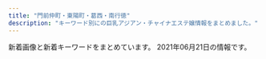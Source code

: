 ```yaml
---
title: "門前仲町・東陽町・葛西・南行徳"
description: "キーワード別にの巨乳アジアン・チャイナエステ嬢情報をまとめました。"
---
```


新着画像と新着キーワードをまとめています。
2021年06月21日の情報です。

<DmmAffiliateIns />
<KeywordTable
  shops={
    [
    {
        "station": "\u897f\u845b\u897f\u99c5\u5357\u53e3",
        "img_links": [
            "http://treat-relax.com/staff/momo/02.jpg",
            "http://treat-relax.com/staff/rumi/01.jpg",
            "http://treat-relax.com/css/tel01.png",
            "http://treat-relax.com/staff/ami/01.jpg",
            "http://treat-relax.com/staff/ami/02.jpg",
            "http://treat-relax.com/staff/haru/01.jpg",
            "http://treat-relax.com/staff/riri/01.jpg",
            "http://treat-relax.com/staff/mei/01.jpg",
            "http://treat-relax.com/staff/riri/02.jpg",
            "http://treat-relax.com/css/nav/nav-003.jpg",
            "http://treat-relax.com/staff/ai/01.jpg",
            "http://treat-relax.com/css/top-left0001.jpg",
            "http://treat-relax.com/css/top02.jpg",
            "http://treat-relax.com/css/nav/nav-001.jpg",
            "http://treat-relax.com/css/nav/nav-004.jpg",
            "http://treat-relax.com/css/top-left02.jpg",
            "http://treat-relax.com/staff/mei/02.jpg",
            "http://treat-relax.com/css/staff/new.jpg",
            "http://treat-relax.com/staff/nana/01.jpg",
            "http://treat-relax.com/css/nav/nav-005.jpg",
            "http://treat-relax.com/staff/momo/03.jpg",
            "http://treat-relax.com/css/nav/nav-006.jpg",
            "http://treat-relax.com/css/staff/up.jpg",
            "http://treat-relax.com/css/nav/nav-002.jpg",
            "http://treat-relax.com/staff/momo/01.jpg"
        ],
        "url": "http://treat-relax.com/",
        "name": "\u5929\u4f7f\u306e\u5922",
        "keywords": {}
    },
    {
        "station": "\u9580\u524d\u4ef2\u753a\u99c54\u756a\u51fa\u53e3",
        "img_links": [
            "http://eurynome-est.biz/css/staff/staff11.png",
            "http://eurynome-est.biz/css/staff/staff06.png",
            "http://eurynome-est.biz/css/m-top-right01.jpg",
            "http://eurynome-est.biz/css/staff/staff07.png",
            "http://eurynome-est.biz/css/m-top-right02.jpg",
            "http://eurynome-est.biz/css/m-head.jpg",
            "http://eurynome-est.biz/images/call.png",
            "http://eurynome-est.biz/css/m-yejiao.jpg",
            "http://eurynome-est.biz/css/m-top-right04.jpg",
            "http://eurynome-est.biz/css/staff/staff08.png",
            "http://eurynome-est.biz/css/m-left.jpg",
            "http://eurynome-est.biz/css/staff/staff01.png",
            "http://eurynome-est.biz/css/staff/staff10.png",
            "http://eurynome-est.biz/css/staff/staff04.png",
            "http://eurynome-est.biz/css/top-left01.jpg",
            "http://eurynome-est.biz/css/m-right.jpg",
            "http://eurynome-est.biz/css/m-top02.jpg",
            "http://eurynome-est.biz/css/m-top-right03.jpg",
            "http://eurynome-est.biz/css/staff/staff101.png",
            "http://eurynome-est.biz/css/staff/staff02.png",
            "http://eurynome-est.biz/css/staff/staff061.png",
            "http://eurynome-est.biz/css/staff/staff05.png"
        ],
        "name": "\u30b7\u30f3\u30c7\u30ec\u30e9\u30ac\u30fc\u30eb",
        "url": "http://eurynome-est.biz/",
        "keywords": {}
    },
    {
        "keywords": {
            "C": 2,
            "87": 10,
            "D": 10,
            "86": 2
        },
        "url": "http://www.36do.mensest.com/",
        "name": "36\u2103",
        "img_links": [
            "http://www.36do.mensest.com/images/m-head01.jpg",
            "http://www.36do.mensest.com/photo_news/upimg/8698460cfeaabeeb29_0.jpg",
            "http://www.36do.mensest.com/files/007.jpg",
            "http://www.36do.mensest.com/images/foot01.jpg",
            "http://www.36do.mensest.com/images/m-top003.jpg",
            "http://www.36do.mensest.com/files/006.jpg",
            "http://www.36do.mensest.com/photo_news/upimg/1543360bd77c543bc8_0.jpg",
            "http://www.36do.mensest.com/files/005.jpg",
            "http://www.36do.mensest.com/files/001.jpg",
            "http://www.36do.mensest.com/images/call.png",
            "http://www.36do.mensest.com/files/002.jpg",
            "http://www.36do.mensest.com/files/003.jpg"
        ],
        "station": "\u6d66\u5b89\u99c5\u5357\u53e3"
    },
    {
        "img_links": [],
        "keywords": {},
        "station": "\u897f\u845b\u897f\u99c5\u5357\u53e3",
        "url": "https://cg.uouono.com/",
        "name": "CUTE GIRLS"
    },
    {
        "url": "http://cuorea-massage.work/",
        "keywords": {
            "86": 15,
            "E": 9,
            "D": 21,
            "87": 7,
            "88": 6,
            "85": 3,
            "C": 22
        },
        "name": "\u30af\u30aa\u30ec\u30a2",
        "img_links": [
            "http://cuorea-massage.work/img/s13.jpg",
            "http://cuorea-massage.work/img/st04.jpg",
            "http://cuorea-massage.work/i/img/r1.jpg",
            "http://cuorea-massage.work/img/sta24.jpg",
            "http://cuorea-massage.work/img/m40.jpg",
            "http://cuorea-massage.work/img/s11.jpg",
            "http://cuorea-massage.work/img/st24.jpg",
            "http://cuorea-massage.work/img/s23.jpg",
            "http://cuorea-massage.work/img/sta12.jpg",
            "http://cuorea-massage.work/i/img/r2.jpg",
            "http://cuorea-massage.work/i/img/sta4.jpg",
            "http://cuorea-massage.work/img/sta17.jpg",
            "http://cuorea-massage.work/img/sta16.jpg",
            "http://cuorea-massage.work/img/st21.jpg",
            "http://cuorea-massage.work/img/m5.jpg",
            "http://cuorea-massage.work/i/img/sta22.jpg",
            "http://cuorea-massage.work/img/s7.jpg",
            "http://cuorea-massage.work/img/sta22.jpg",
            "http://cuorea-massage.work/img/m20.jpg",
            "http://cuorea-massage.work/img/sta13.jpg",
            "http://cuorea-massage.work/img/st11.jpg",
            "http://cuorea-massage.work/img/m60.jpg",
            "http://cuorea-massage.work/i/img/nos.jpg",
            "http://cuorea-massage.work/img/st17.jpg",
            "http://cuorea-massage.work/img/sta1.jpg",
            "http://cuorea-massage.work/img/m50.jpg",
            "http://cuorea-massage.work/img/st015.jpg",
            "http://cuorea-massage.work/img/m1.jpg",
            "http://cuorea-massage.work/img/s1.jpg",
            "http://cuorea-massage.work/img/sta23.jpg",
            "http://cuorea-massage.work/img/st16.jpg",
            "http://cuorea-massage.work/img/s19.jpg",
            "http://cuorea-massage.work/i/img/sta15.jpg",
            "http://cuorea-massage.work/img/s24.jpg",
            "http://cuorea-massage.work/img/nos.jpg",
            "http://cuorea-massage.work/i/img/sta12.jpg",
            "http://cuorea-massage.work/img/s12.jpg",
            "http://cuorea-massage.work/img/fla.jpg",
            "http://cuorea-massage.work/img/s16.jpg",
            "http://cuorea-massage.work/img/s22.jpg",
            "http://cuorea-massage.work/img/sta21.jpg",
            "http://cuorea-massage.work/img/m30.jpg",
            "http://cuorea-massage.work/i/img/sta11.jpg",
            "http://cuorea-massage.work/img/st1.jpg",
            "http://cuorea-massage.work/img/sta11.jpg",
            "http://cuorea-massage.work/img/m6.jpg",
            "http://cuorea-massage.work/img/st19.jpg",
            "http://cuorea-massage.work/i/img/sta16.jpg",
            "http://cuorea-massage.work/img/head.jpg",
            "http://cuorea-massage.work/img/st7.jpg",
            "http://cuorea-massage.work/img/s4.jpg",
            "http://cuorea-massage.work/i/img/r3.jpg",
            "http://cuorea-massage.work/img/st22.jpg",
            "http://cuorea-massage.work/img/sta4.jpg",
            "http://cuorea-massage.work/img/s15.jpg",
            "http://cuorea-massage.work/img/m3.jpg",
            "http://cuorea-massage.work/img/fla-2.jpg",
            "http://cuorea-massage.work/i/img/sta19.jpg",
            "http://cuorea-massage.work/img/sta19.jpg",
            "http://cuorea-massage.work/img/botton.jpg",
            "http://cuorea-massage.work/i/img/sta7.jpg",
            "http://cuorea-massage.work/i/img/paypay.jpg",
            "http://cuorea-massage.work/img/s21.jpg",
            "http://cuorea-massage.work/img/m2.jpg",
            "http://cuorea-massage.work/img/sta15.jpg",
            "http://cuorea-massage.work/img/st15.jpg",
            "http://cuorea-massage.work/img/st13.jpg",
            "http://cuorea-massage.work/img/m4.jpg",
            "http://cuorea-massage.work/img/sta7.jpg",
            "http://cuorea-massage.work/i/img/st21.jpg",
            "http://cuorea-massage.work/img/st23.jpg",
            "http://cuorea-massage.work/img/st4.jpg",
            "http://cuorea-massage.work/img/st12.jpg",
            "http://cuorea-massage.work/i/img/sta24.jpg",
            "http://cuorea-massage.work/img/credit.jpg",
            "http://cuorea-massage.work/i/img/sta1.jpg",
            "http://cuorea-massage.work/i/img/sta23.jpg",
            "http://cuorea-massage.work/i/img/sta21.jpg",
            "http://cuorea-massage.work/i/img/sta17.jpg"
        ],
        "station": "\u6771\u967d\u753a\u99c54\u756a\u51fa\u53e3"
    },
    {
        "station": "\u6728\u5834\u99c51\u756a\u51fa\u53e3",
        "name": "\u967d\u3060\u307e\u308a",
        "img_links": [
            "https://fussahoney.work/_src/55644766/index_05.png",
            "https://fussahoney.work/_src/55644743/wechatimg453.jpg",
            "https://fussahoney.work/_src/56876254/wechatimg162_20210609095020070.jpg",
            "https://fussahoney.work/_src/55644737/img20210424215208455865.jpg",
            "https://fussahoney.work/_src/55644701/back.png",
            "https://fussahoney.work/_src/55644710/gallery22.jpg",
            "https://fussahoney.work/_src/55644768/index_06.png",
            "https://fussahoney.work/_src/55644729/img20210424214526317949.jpg",
            "https://fussahoney.work/_src/55644698/gallery6.jpg",
            "https://fussahoney.work/_src/55644652/slider4.png",
            "https://fussahoney.work/_src/55644730/img20210424214533972247.jpg",
            "https://fussahoney.work/_src/55644774/img20210425125358226802.png",
            "https://fussahoney.work/_src/56876260/back.png",
            "https://fussahoney.work/_src/55644645/navi_05.png",
            "https://fussahoney.work/_src/55644772/index_09.png",
            "https://fussahoney.work/_src/55644659/img20210423214544782918.jpg",
            "https://fussahoney.work/_src/56512192/wechatimg405_20210527131244185.jpg",
            "https://fussahoney.work/_src/55644688/gallery1.jpg",
            "https://fussahoney.work/_src/55644660/img20210423214551710442.jpg",
            "https://fussahoney.work/_src/55932107/cam-2.jpg",
            "https://fussahoney.work/_src/55644694/gallery4.jpg",
            "https://fussahoney.work/_src/55644678/img20210424195339075333.jpg",
            "https://fussahoney.work/_src/55644643/navi_04.png",
            "https://fussahoney.work/_src/55644704/gallery-21.jpg",
            "https://fussahoney.work/_src/55644690/gallery2.jpg",
            "https://fussahoney.work/_src/55644721/back.png",
            "https://fussahoney.work/_src/55644744/wechatimg453.jpg",
            "https://fussahoney.work/_src/55644685/back.png",
            "https://fussahoney.work/_src/55644728/img20210424214526317949.jpg",
            "https://fussahoney.work/_src/55644770/index_08.png",
            "https://fussahoney.work/_src/56876250/wechatimg162_20210609095858792.jpg",
            "https://fussahoney.work/_src/55644696/gallery5.jpg",
            "https://fussahoney.work/_src/56876255/wechatimg162_20210609095020070.jpg",
            "https://fussahoney.work/_src/55644726/img20210424214526317949.jpg",
            "https://fussahoney.work/_src/55644653/slider5.png",
            "https://fussahoney.work/_src/55662126/bannner.png",
            "https://fussahoney.work/_src/56520519/test.jpg",
            "https://fussahoney.work/_src/55644680/wechatimg453.jpg",
            "https://fussahoney.work/_src/55644649/slider1.png",
            "https://fussahoney.work/_src/56512195/back.png",
            "https://fussahoney.work/_src/55644663/img20210424151308520968.jpg",
            "https://fussahoney.work/_src/55644734/img20210424215208455865.jpg",
            "https://fussahoney.work/_src/55932106/cam-22.jpg",
            "https://fussahoney.work/_src/55644639/navi_02.png",
            "https://fussahoney.work/_src/55644666/back.png",
            "https://fussahoney.work/_src/55644668/back.png",
            "https://fussahoney.work/_src/55644739/back.png",
            "https://fussahoney.work/_src/55644676/img20210424195227478527.jpg",
            "https://fussahoney.work/_src/55644706/gallery-22.jpg",
            "https://fussahoney.work/_src/56876258/wechatimg162_20210609095020070.jpg",
            "https://fussahoney.work/_src/55644747/wechatimg453.jpg",
            "https://fussahoney.work/_src/56512193/wechatimg405_20210527131244185.jpg",
            "https://fussahoney.work/_src/55644651/slider3.png",
            "https://fussahoney.work/_src/55644673/back.png",
            "https://fussahoney.work/_src/55644746/wechatimg453.jpg",
            "https://fussahoney.work/_src/55644736/img20210424215208455865.jpg",
            "https://fussahoney.work/_src/55647362/img20210425172639203334.png",
            "https://fussahoney.work/_src/55644764/index_04.png",
            "https://fussahoney.work/_src/55644749/back.png",
            "https://fussahoney.work/_src/55644727/img20210424214533972247.jpg",
            "https://fussahoney.work/_src/56512189/wechatimg405_20210527131244185.jpg",
            "https://fussahoney.work/_src/55644715/back.png",
            "https://fussahoney.work/_src/55644658/img20210423214535183420.jpg",
            "https://fussahoney.work/_src/55644637/navi_01.png",
            "https://fussahoney.work/_src/55644708/gallery11.jpg",
            "https://fussahoney.work/_src/55644731/img20210424214533972247.jpg",
            "https://fussahoney.work/_src/55644641/navi_03.png",
            "https://fussahoney.work/_src/56876257/wechatimg162_20210609095020070.jpg",
            "https://fussahoney.work/_src/55644733/img20210424215208455865.jpg",
            "https://fussahoney.work/_src/55644692/gallery3.jpg",
            "https://fussahoney.work/_src/55644650/slider2.png",
            "https://fussahoney.work/_src/56512190/wechatimg405_20210527131244185.jpg",
            "https://fussahoney.work/_src/56876236/indexstaff.jpg"
        ],
        "keywords": {},
        "url": "https://fussahoney.work/"
    },
    {
        "keywords": {
            "87": 3,
            "88": 5,
            "C": 17,
            "86": 1
        },
        "station": "\u9580\u524d\u4ef2\u753a\u99c53\u756a\u53e3",
        "img_links": [
            "http://lamar-massage.work/img/sta34.jpg",
            "http://lamar-massage.work/i/img/sta24.png",
            "http://lamar-massage.work/i/img/top.jpg",
            "http://lamar-massage.work/i/img/r2.jpg",
            "http://lamar-massage.work/img/nos.png",
            "http://lamar-massage.work/img/sta31.png",
            "http://lamar-massage.work/img/sta32.png",
            "http://lamar-massage.work/i/img/sta33.png",
            "http://lamar-massage.work/i/img/sta31.png",
            "http://lamar-massage.work/img/s28.png",
            "http://lamar-massage.work/img/s31.png",
            "http://lamar-massage.work/img/sta30.png",
            "http://lamar-massage.work/img/ss36.jpg",
            "http://lamar-massage.work/img/mo.png",
            "http://lamar-massage.work/img/st29.png",
            "http://lamar-massage.work/i/img/sta36.jpg",
            "http://lamar-massage.work/img/s30.png",
            "http://lamar-massage.work/img/sta33.png",
            "http://lamar-massage.work/img/sta36.jpg",
            "http://lamar-massage.work/i/img/sta32.png",
            "http://lamar-massage.work/img/sta29.png",
            "http://lamar-massage.work/img/s34.jpg",
            "http://lamar-massage.work/i/img/sta28.png",
            "http://lamar-massage.work/img/st30.png",
            "http://lamar-massage.work/img/st33.png",
            "http://lamar-massage.work/img/s14.png",
            "http://lamar-massage.work/img/st28.png",
            "http://lamar-massage.work/img/sta28.png",
            "http://lamar-massage.work/img/link-1.png",
            "http://lamar-massage.work/img/link-3.png",
            "http://lamar-massage.work/img/st34.jpg",
            "http://lamar-massage.work/i/img/r3.jpg",
            "http://lamar-massage.work/i/img/r4.jpg",
            "http://lamar-massage.work/i/img/sta14.png",
            "http://lamar-massage.work/i/img/sta30.png",
            "http://lamar-massage.work/i/img/sta34.jpg",
            "http://lamar-massage.work/img/st36.jpg",
            "http://lamar-massage.work/img/s36.jpg",
            "http://lamar-massage.work/img/st31.png",
            "http://lamar-massage.work/img/head.png",
            "http://lamar-massage.work/img/sta14.png",
            "http://lamar-massage.work/img/st14.png",
            "http://lamar-massage.work/img/link-4.png",
            "http://lamar-massage.work/i/img/sta29.png",
            "http://lamar-massage.work/i/img/sta23.png",
            "http://lamar-massage.work/img/link-2.png",
            "http://lamar-massage.work/img/st32.png",
            "http://lamar-massage.work/img/ss14.png",
            "http://lamar-massage.work/img/s32.png",
            "http://lamar-massage.work/i/img/sm.jpg",
            "http://lamar-massage.work/img/bottom.png"
        ],
        "name": "\u30e9\u30fb\u30e1\u30fc\u30eb",
        "url": "http://lamar-massage.work/"
    },
    {
        "url": "http://ran.xyz.mn/",
        "keywords": {},
        "img_links": [],
        "station": "\u845b\u897f\u99c5\u897f\u53e3",
        "name": "\u82b1\u6d77"
    },
    {
        "img_links": [
            "http://youandme.jpest.net/uploads//sites/19/elementor/thumbs/1-p6swdocgm2rukvlp05kwrcnmwuo7j93f51c0wpgc58.jpg",
            "http://youandme.jpest.net/uploads//sites/19/2020/09/mobile.jpg",
            "http://youandme.jpest.net/uploads//sites/19/2020/09/top-7.jpg",
            "http://youandme.jpest.net/uploads//sites/19/2020/12/a3.jpg",
            "http://youandme.jpest.net/uploads//sites/19/2020/09/top1-7.jpg",
            "http://youandme.jpest.net/uploads//sites/19/elementor/thumbs/g2-p804olasf7eaihdr63i9x5keft4ysk2csirocpsd4s.jpg",
            "http://youandme.jpest.net/uploads//sites/19/elementor/thumbs/2-p6swfamgdszmkp91jurs1xy7qqoyshis11s4nv1xfg.jpg",
            "http://youandme.jpest.net/uploads//sites/19/2021/06/g1.jpg",
            "http://youandme.jpest.net/uploads//sites/19/elementor/thumbs/g1-p804m4xyks1c74y3i1bcerv2ll8gp0bl4dg18pfddo.jpg",
            "http://youandme.jpest.net/uploads//sites/19/2020/12/a4.jpg",
            "http://youandme.jpest.net/uploads//sites/19/2020/09/pick.jpg",
            "http://youandme.jpest.net/uploads//sites/19/2020/09/g4-2.jpg",
            "http://youandme.jpest.net/uploads//sites/19/2020/09/r2.jpg",
            "http://youandme.jpest.net/uploads//sites/19/2021/05/3.jpg",
            "http://youandme.jpest.net/uploads//sites/19/2020/12/a1.jpg",
            "http://youandme.jpest.net/uploads//sites/19/2021/05/2.jpg",
            "http://youandme.jpest.net/uploads//sites/19/2020/09/r1.jpg",
            "http://youandme.jpest.net/uploads//sites/19/2021/06/g2.jpg",
            "http://youandme.jpest.net/uploads//sites/19/2020/09/r3.jpg",
            "http://youandme.jpest.net/uploads//sites/19/2020/09/r4.jpg",
            "http://youandme.jpest.net/uploads//sites/19/elementor/thumbs/g3-2-ovtnoxj0herfda8sgqdu3i0ozso844lr0cceku1toc.jpg",
            "http://youandme.jpest.net/uploads//sites/19/2020/12/a2.jpg",
            "http://youandme.jpest.net/uploads//sites/19/2021/05/1.jpg",
            "http://youandme.jpest.net/uploads//sites/19/elementor/thumbs/3-p6swgwwg5j7ekiwe3jyncj8skmpq1py4x288f0nipo.jpg",
            "http://youandme.jpest.net/uploads//sites/19/2020/09/g3-2.jpg",
            "http://youandme.jpest.net/uploads//sites/19/2020/09/news.jpg",
            "http://youandme.jpest.net/uploads//sites/19/2020/09/g5-1.jpg",
            "http://youandme.jpest.net/uploads//sites/19/2020/09/s_staff.png"
        ],
        "url": "http://youandme.jpest.net/",
        "station": "\u9580\u524d\u4ef2\u753a\u99c52\u756a\u51fa\u53e3",
        "name": "\u7652\u697d\u7a7a\u9593",
        "keywords": {}
    },
    {
        "station": "\u9580\u524d\u4ef2\u753a\u99c56\u756a\u51fa\u53e3",
        "name": "momiyoshi",
        "keywords": {
            "86": 12,
            "C": 12,
            "87": 16,
            "85": 8,
            "D": 24
        },
        "url": "http://www.momiyoshi.mesthe.com/",
        "img_links": [
            "http://www.momiyoshi.mesthe.com/files/004-02.jpg",
            "http://www.momiyoshi.mesthe.com/files/011.jpg",
            "http://www.momiyoshi.mesthe.com/images/mainImg_sub.jpg",
            "http://www.momiyoshi.mesthe.com/files/012-02.jpg",
            "http://www.momiyoshi.mesthe.com/images/btn2.png",
            "http://www.momiyoshi.mesthe.com/images/mainImg_sub2.jpg",
            "http://www.momiyoshi.mesthe.com/files/002.jpg",
            "http://www.momiyoshi.mesthe.com/files/011-02.jpg",
            "http://www.momiyoshi.mesthe.com/files/002-02.jpg",
            "http://www.momiyoshi.mesthe.com/files/001.jpg",
            "http://www.momiyoshi.mesthe.com/files/012.jpg",
            "http://www.momiyoshi.mesthe.com/files/003.jpg",
            "http://www.momiyoshi.mesthe.com/files/013-02.jpg",
            "http://www.momiyoshi.mesthe.com/files/005-02.jpg",
            "http://www.momiyoshi.mesthe.com/images/icon_top.png",
            "http://www.momiyoshi.mesthe.com/files/003-02.jpg",
            "http://www.momiyoshi.mesthe.com/files/008-02.jpg",
            "http://www.momiyoshi.mesthe.com/files/013.jpg",
            "http://www.momiyoshi.mesthe.com/files/005.jpg",
            "http://www.momiyoshi.mesthe.com/files/001-02.jpg",
            "http://www.momiyoshi.mesthe.com/files/008.jpg",
            "http://www.momiyoshi.mesthe.com/images/icon_tel.png",
            "http://www.momiyoshi.mesthe.com/images/icon_staff.png",
            "http://www.momiyoshi.mesthe.com/files/004.jpg",
            "http://www.momiyoshi.mesthe.com/images/icon_info.png"
        ]
    },
    {
        "name": "\u6d77\u306e\u611b",
        "keywords": {
            "C": 14,
            "82": 2,
            "90": 2,
            "89": 6,
            "84": 2,
            "85": 8,
            "D": 4,
            "G": 4,
            "86": 2,
            "87": 2,
            "E": 4
        },
        "img_links": [
            "http://www.uminoai.esjp.info/files/007-03.jpg",
            "http://www.uminoai.esjp.info/files/014.jpg",
            "http://www.uminoai.esjp.info/files/004.jpg",
            "http://www.uminoai.esjp.info/files/008.jpg",
            "http://www.uminoai.esjp.info/files/005-02.jpg",
            "http://www.uminoai.esjp.info/files/011-03.jpg",
            "http://www.uminoai.esjp.info/files/008-03.jpg",
            "http://www.uminoai.esjp.info/files/001.jpg",
            "http://www.uminoai.esjp.info/files/007.jpg",
            "http://www.uminoai.esjp.info/files/013-03.jpg",
            "http://www.uminoai.esjp.info/files/007-02.jpg",
            "http://www.uminoai.esjp.info/files/006.jpg",
            "http://www.uminoai.esjp.info/files/010-02.jpg",
            "http://www.uminoai.esjp.info/files/015-02.jpg",
            "http://www.uminoai.esjp.info/img/tel.png",
            "http://www.uminoai.esjp.info/files/013.jpg",
            "http://www.uminoai.esjp.info/files/013-02.jpg",
            "http://www.uminoai.esjp.info/files/001-02.jpg",
            "http://www.uminoai.esjp.info/files/005-03.jpg",
            "http://www.uminoai.esjp.info/files/005.jpg",
            "http://www.uminoai.esjp.info/files/003.jpg",
            "http://www.uminoai.esjp.info/files/015-03.jpg",
            "http://www.uminoai.esjp.info/files/004-03.jpg",
            "http://www.uminoai.esjp.info/img/top-img03.png",
            "http://www.uminoai.esjp.info/files/011-02.jpg",
            "http://www.uminoai.esjp.info/img/call.png",
            "http://www.uminoai.esjp.info/files/008-02.jpg",
            "http://www.uminoai.esjp.info/files/006-02.jpg",
            "http://www.uminoai.esjp.info/files/010.jpg",
            "http://www.uminoai.esjp.info/files/011.jpg",
            "http://www.uminoai.esjp.info/files/002-02.jpg",
            "http://www.uminoai.esjp.info/files/001-03.jpg",
            "http://www.uminoai.esjp.info/img/top-img02.png",
            "http://www.uminoai.esjp.info/files/002.jpg",
            "http://www.uminoai.esjp.info/files/003-03.jpg",
            "http://www.uminoai.esjp.info/files/014-03.jpg",
            "http://www.uminoai.esjp.info/img/top-img01.png",
            "http://www.uminoai.esjp.info/files/004-02.jpg",
            "http://www.uminoai.esjp.info/files/002-03.jpg",
            "http://www.uminoai.esjp.info/files/015.jpg",
            "http://www.uminoai.esjp.info/files/010-03.jpg",
            "http://www.uminoai.esjp.info/files/014-02.jpg",
            "http://www.uminoai.esjp.info/photo_news/upimg/26042605d76044c4a6_0.jpg",
            "http://www.uminoai.esjp.info/files/003-02.jpg",
            "http://www.uminoai.esjp.info/files/006-03.jpg"
        ],
        "url": "http://www.uminoai.esjp.info/",
        "station": "\u845b\u897f\u99c5\u5317\u53e3"
    },
    {
        "img_links": [
            "http://est-lux.com/pic/campaign.png",
            "http://est-lux.com/staff/koko/01.jpg",
            "http://est-lux.com/img/access/address.png",
            "http://est-lux.com/staff/sakura/01.jpg",
            "http://est-lux.com/staff/miharu/01.jpg",
            "http://est-lux.com/img/ttl_mobile.png",
            "http://est-lux.com/staff/aya/01.jpg",
            "http://est-lux.com/staff/momo/01mb.jpg",
            "http://est-lux.com/staff/sakura/01mb.jpg",
            "http://est-lux.com/staff/rina/01mb.jpg",
            "http://est-lux.com/staff/rina/01.jpg",
            "http://est-lux.com/staff/haruka/01.jpg",
            "http://est-lux.com/pic/head.png",
            "http://est-lux.com/img/ttl_staff.png",
            "http://est-lux.com/i/files/homeimg.jpg",
            "http://est-lux.com/staff/aya/01mb.jpg",
            "http://est-lux.com/img/ttl_recbnr.png",
            "http://est-lux.com/staff/miharu/01mb.jpg",
            "http://est-lux.com/staff/haruka/01mb.jpg",
            "http://est-lux.com/staff/koko/01mb.jpg",
            "http://est-lux.com/staff/momo/01.jpg"
        ],
        "name": "Aegean Sea\u30fb\u30a8\u30fc\u30b2\u6d77",
        "url": "http://est-lux.com/",
        "keywords": {
            "C": 16
        },
        "station": "\u845b\u897f\u99c5\u4e2d\u592e\u53e3"
    },
    {
        "name": "\u3071\u3044\u306a\u3063\u3077\u308b",
        "img_links": [
            "http://rihanna.xyz.mn/images/img_service02.jpg",
            "http://rihanna.xyz.mn/photos/sites/6/2021/04/2021042604231363.jpg",
            "http://rihanna.xyz.mn/images/card.png",
            "http://rihanna.xyz.mn/photos/sites/6/2021/06/2021060306332914.jpg",
            "http://rihanna.xyz.mn/images/room2.jpg",
            "http://rihanna.xyz.mn/photos/sites/6/2021/04/2021042808012744.jpg",
            "http://rihanna.xyz.mn/images/room4.jpg",
            "http://rihanna.xyz.mn/images/img_service01.jpg",
            "http://rihanna.xyz.mn/photos/sites/6/2021/04/2021042904450394.jpg",
            "http://rihanna.xyz.mn/images/staff01.png",
            "http://rihanna.xyz.mn/images/link_nav05.png",
            "http://rihanna.xyz.mn/photos/sites/6/2021/04/2021042614151040.jpg",
            "http://rihanna.xyz.mn/images/room6.jpg",
            "http://rihanna.xyz.mn/images/img_service06.jpg",
            "http://rihanna.xyz.mn/images/img_service08.jpg",
            "http://rihanna.xyz.mn/photos/sites/6/2021/04/2021042614130925.jpg",
            "http://rihanna.xyz.mn/images/staff_line.jpg",
            "http://rihanna.xyz.mn/images/room1.jpg",
            "http://rihanna.xyz.mn/images/img_service03.jpg",
            "http://rihanna.xyz.mn/images/link_nav04.png",
            "http://rihanna.xyz.mn/images/top.png",
            "http://rihanna.xyz.mn/images/link_nav06.png",
            "http://rihanna.xyz.mn/images/link_nav03.png",
            "http://rihanna.xyz.mn/images/img_service04.jpg",
            "http://rihanna.xyz.mn/photos/sites/6/2021/04/2021042604202751.jpg",
            "http://rihanna.xyz.mn/images/img_service07.jpg",
            "http://rihanna.xyz.mn/images/room3.jpg",
            "http://rihanna.xyz.mn/images/end.png",
            "http://rihanna.xyz.mn/images/tit_staff.png",
            "http://rihanna.xyz.mn/images/img_service05.jpg",
            "http://rihanna.xyz.mn/images/img_service09.jpg",
            "http://rihanna.xyz.mn/photos/sites/6/2021/05/202105121115433.jpg",
            "http://rihanna.xyz.mn/photos/sites/6/2021/05/2021051210284780.jpg",
            "http://rihanna.xyz.mn/images/link_nav02.png",
            "http://rihanna.xyz.mn/images/fues200.png",
            "http://rihanna.xyz.mn/images/link_nav01.png",
            "http://rihanna.xyz.mn/images/room5.jpg",
            "http://rihanna.xyz.mn/images/tit_service.png"
        ],
        "keywords": {
            "G": 3,
            "92": 1,
            "90": 4,
            "\u30bb\u30af\u30b7\u30fc": 4,
            "94": 2,
            "H": 14,
            "F": 2,
            "93": 4,
            "95": 6,
            "C": 15,
            "\u30c0\u30a4\u30ca\u30de\u30a4\u30c8": 2
        },
        "url": "http://rihanna.xyz.mn/",
        "station": "\u897f\u845b\u897f\u99c5\u5317\u53e3"
    },
    {
        "station": "\u884c\u5fb3\u99c5\u5357\u53e3",
        "name": "Sweet Queen\u30fb\u30b9\u30a6\u30a3\u30fc\u30c8\u30af\u30a4\u30fc\u30f3",
        "keywords": {
            "D": 11,
            "83": 4,
            "F": 1,
            "84": 1,
            "87": 5,
            "85": 3,
            "86": 7,
            "89": 1,
            "82": 2,
            "C": 6,
            "90": 1,
            "E": 4
        },
        "img_links": [
            "https://sweet-queen.ests.jp/photos/sites/12/2018/05/201805250756593.jpg",
            "https://sweet-queen.ests.jp/photos/sites/12/2021/06/2021060317401421.jpg",
            "https://sweet-queen.ests.jp/photos/sites/12/2019/03/2019031519301066.jpg",
            "https://sweet-queen.ests.jp/photos/sites/12/2018/09/2018091109422420.jpg",
            "https://sweet-queen.ests.jp/photos/sites/12/2020/07/2020072713102372.jpg",
            "https://sweet-queen.ests.jp/images/s_link.png",
            "https://sweet-queen.ests.jp/photos/sites/12/2020/02/2020022712250768.jpg",
            "https://sweet-queen.ests.jp/photos/sites/12/2020/10/2020102718213243.jpg",
            "https://sweet-queen.ests.jp/photos/sites/12/2018/05/2018052507565947.jpg",
            "https://sweet-queen.ests.jp/images/s_news.jpg",
            "https://sweet-queen.ests.jp/photos/sites/12/2020/06/202006221317315.jpg",
            "https://sweet-queen.ests.jp/photos/sites/12/2018/06/2018062609292113.jpg",
            "https://sweet-queen.ests.jp/photos/sites/12/2021/03/2021032318094325.jpg",
            "https://sweet-queen.ests.jp/photos/sites/12/2019/01/2019010713202685.jpg",
            "https://sweet-queen.ests.jp/images/s_mobile.jpg",
            "https://sweet-queen.ests.jp/photos/sites/12/2020/02/2020021813422714.jpg",
            "https://sweet-queen.ests.jp/photos/sites/12/2021/01/2021010819070927.jpg",
            "https://sweet-queen.ests.jp/photos/sites/12/2018/12/2018121114310827.jpg",
            "https://sweet-queen.ests.jp/photos/sites/12/2020/12/2020122317270920.jpg",
            "https://sweet-queen.ests.jp/photos/sites/12/2020/01/2020010611404957.jpg",
            "https://sweet-queen.ests.jp/photos/sites/12/2021/05/202105201719141.jpg",
            "https://sweet-queen.ests.jp/photos/sites/12/2019/09/2019090915443421.jpg",
            "https://sweet-queen.ests.jp/photos/sites/12/2020/01/2020012916562962.jpg",
            "https://sweet-queen.ests.jp/photos/sites/12/2018/10/2018100114043182.jpg",
            "https://sweet-queen.ests.jp/images/room2.jpg",
            "https://sweet-queen.ests.jp/images/s_staff.png",
            "https://sweet-queen.ests.jp/photos/sites/12/2018/08/2018083009422342.jpg",
            "https://sweet-queen.ests.jp/photos/sites/12/2021/03/2021031516515050.jpg",
            "https://sweet-queen.ests.jp/photos/sites/12/2018/11/2018112411391860.jpg",
            "https://sweet-queen.ests.jp/photos/sites/12/2019/07/2019073011000090.jpg",
            "https://sweet-queen.ests.jp/photos/sites/12/2018/08/2018082509443047.jpg",
            "https://sweet-queen.ests.jp/images/s_face.jpg",
            "https://sweet-queen.ests.jp/images/room1.jpg",
            "https://sweet-queen.ests.jp/photos/sites/12/2020/12/2020120213320379.jpg",
            "https://sweet-queen.ests.jp/images/mobile.jpg",
            "https://sweet-queen.ests.jp/images/top.png",
            "https://sweet-queen.ests.jp/photos/sites/12/2020/01/2020010912552782.jpg",
            "https://sweet-queen.ests.jp/photos/sites/12/2018/05/2018052507565915.jpg",
            "https://sweet-queen.ests.jp/photos/sites/12/2019/09/2019092614582660.jpg",
            "https://sweet-queen.ests.jp/photos/sites/12/2020/12/202012161830054.jpg",
            "https://sweet-queen.ests.jp/photos/sites/12/2020/12/2020122317262280.jpg",
            "https://sweet-queen.ests.jp/photos/sites/12/2021/05/2021051818354077.jpg"
        ],
        "url": "https://sweet-queen.ests.jp/"
    },
    {
        "station": "\u884c\u5fb3\u99c5",
        "keywords": {
            "85": 22,
            "D": 52,
            "C": 34,
            "88": 17,
            "87": 22,
            "E": 17,
            "82": 6,
            "86": 36
        },
        "img_links": [
            "http://www.pussycat.esjoho.com/files/047-03.jpg",
            "http://www.pussycat.esjoho.com/images/esthe2.jpg",
            "http://www.pussycat.esjoho.com/images/slider-img001.jpg",
            "http://www.pussycat.esjoho.com/photo_news/upimg/890295b1f7ebb0b15a_1.jpg",
            "http://www.pussycat.esjoho.com/photo_news/upimg/14404609e34daec506_0.jpg",
            "http://www.pussycat.esjoho.com/photo_news/upimg/698295d75fbe2cd885_0.jpg",
            "http://www.pussycat.esjoho.com/files/028.jpg",
            "http://www.pussycat.esjoho.com/photo_news/upimg/955745e5735b0ad897_1.jpg",
            "http://www.pussycat.esjoho.com/files/038-02.jpg",
            "http://www.pussycat.esjoho.com/images/slider-img002.jpg",
            "http://www.pussycat.esjoho.com/files/042-02.jpg",
            "http://www.pussycat.esjoho.com/files/013-02.jpg",
            "http://www.pussycat.esjoho.com/files/016-02.jpg",
            "http://www.pussycat.esjoho.com/photo_news/upimg/646585db681550282a_0.jpg",
            "http://www.pussycat.esjoho.com/photo_news/upimg/267825fe2ffc12c39d_0.jpg",
            "http://www.pussycat.esjoho.com/images/rsubt6.png",
            "http://www.pussycat.esjoho.com/photo_news/upimg/267825fe2ffc12c39d_1.jpg",
            "http://www.pussycat.esjoho.com/files/028-02.jpg",
            "http://www.pussycat.esjoho.com/photo_news/upimg/312165e12adadc0638_0.jpg",
            "http://www.pussycat.esjoho.com/files/041-02.jpg",
            "http://www.pussycat.esjoho.com/photo_news/upimg/336315ba0d3aaaff3b_0.jpg",
            "http://www.pussycat.esjoho.com/files/024-02.jpg",
            "http://www.pussycat.esjoho.com/files/011-03.jpg",
            "http://www.pussycat.esjoho.com/files/018.jpg",
            "http://www.pussycat.esjoho.com/files/012.jpg",
            "http://www.pussycat.esjoho.com/files/042-03.jpg",
            "http://www.pussycat.esjoho.com/photo_news/upimg/539325db2737770376_0.jpg",
            "http://www.pussycat.esjoho.com/photo_news/upimg/698175c8b541154864_0.jpg",
            "http://www.pussycat.esjoho.com/files/018-02.jpg",
            "http://www.pussycat.esjoho.com/photo_news/upimg/787045c8b54142c99d_0.jpg",
            "http://www.pussycat.esjoho.com/files/016-03.jpg",
            "http://www.pussycat.esjoho.com/files/045-03.jpg",
            "http://www.pussycat.esjoho.com/files/042.jpg",
            "http://www.pussycat.esjoho.com/files/041.jpg",
            "http://www.pussycat.esjoho.com/images/rsubt4.png",
            "http://www.pussycat.esjoho.com/photo_news/upimg/14404609e34daec506_1.jpg",
            "http://www.pussycat.esjoho.com/photo_news/upimg/828135e4b6e272dcc3_0.jpg",
            "http://www.pussycat.esjoho.com/files/021.jpg",
            "http://www.pussycat.esjoho.com/photo_news/upimg/831555c0f56a6077d2_0.jpg",
            "http://www.pussycat.esjoho.com/files/045.jpg",
            "http://www.pussycat.esjoho.com/photo_news/upimg/510715f1e53af03bef_0.jpg",
            "http://www.pussycat.esjoho.com/photo_news/upimg/442605d3f99cdb9471_0.jpg",
            "http://www.pussycat.esjoho.com/photo_news/upimg/7851160af5aaf5923e_0.jpg",
            "http://www.pussycat.esjoho.com/photo_news/upimg/920375fd9d44baad7f_0.jpg",
            "http://www.pussycat.esjoho.com/images/m4.jpg",
            "http://www.pussycat.esjoho.com/photo_news/upimg/819355b87bfb3e4692_0.jpg",
            "http://www.pussycat.esjoho.com/files/017.jpg",
            "http://www.pussycat.esjoho.com/files/039.jpg",
            "http://www.pussycat.esjoho.com/photo_news/upimg/955745e5735b0ad897_0.jpg",
            "http://www.pussycat.esjoho.com/files/014.jpg",
            "http://www.pussycat.esjoho.com/files/045-02.jpg",
            "http://www.pussycat.esjoho.com/photo_news/upimg/588496059ae5e97040_0.jpg",
            "http://www.pussycat.esjoho.com/photo_news/upimg/943465c38225f78a78_0.jpg",
            "http://www.pussycat.esjoho.com/files/039-03.jpg",
            "http://www.pussycat.esjoho.com/photo_news/upimg/20230606aa9f5b1af9_0.jpg",
            "http://www.pussycat.esjoho.com/files/047.jpg",
            "http://www.pussycat.esjoho.com/files/022-02.jpg",
            "http://www.pussycat.esjoho.com/files/039-02.jpg",
            "http://www.pussycat.esjoho.com/images/esthe1.jpg",
            "http://www.pussycat.esjoho.com/files/024-03.jpg",
            "http://www.pussycat.esjoho.com/files/018-03.jpg",
            "http://www.pussycat.esjoho.com/files/021-02.jpg",
            "http://www.pussycat.esjoho.com/files/017-02.jpg",
            "http://www.pussycat.esjoho.com/photo_news/upimg/228465ef03565baeb2_0.jpg",
            "http://www.pussycat.esjoho.com/files/038.jpg",
            "http://www.pussycat.esjoho.com/images/b-online.png",
            "http://www.pussycat.esjoho.com/images/m3.jpg",
            "http://www.pussycat.esjoho.com/images/b-tel.png",
            "http://www.pussycat.esjoho.com/files/012-03.jpg",
            "http://www.pussycat.esjoho.com/photo_news/upimg/527315e31414915ded_1.jpg",
            "http://www.pussycat.esjoho.com/files/010-03.jpg",
            "http://www.pussycat.esjoho.com/files/015-03.jpg",
            "http://www.pussycat.esjoho.com/files/047-02.jpg",
            "http://www.pussycat.esjoho.com/images/rsubt3.png",
            "http://www.pussycat.esjoho.com/photo_news/upimg/6893260950ddb87f5c_0.jpg",
            "http://www.pussycat.esjoho.com/files/015.jpg",
            "http://www.pussycat.esjoho.com/images/tel2.png",
            "http://www.pussycat.esjoho.com/photo_news/upimg/796335c3324299839a_0.jpg",
            "http://www.pussycat.esjoho.com/photo_news/upimg/440565e16a8a498ba0_0.jpg",
            "http://www.pussycat.esjoho.com/files/010-02.jpg",
            "http://www.pussycat.esjoho.com/files/014-03.jpg",
            "http://www.pussycat.esjoho.com/files/021-03.jpg",
            "http://www.pussycat.esjoho.com/photo_news/upimg/50003604f11c6021a3_0.jpg",
            "http://www.pussycat.esjoho.com/photo_news/upimg/738215f5076539165d_0.jpg",
            "http://www.pussycat.esjoho.com/photo_news/upimg/924275fc7211843872_0.jpg",
            "http://www.pussycat.esjoho.com/images/m6.jpg",
            "http://www.pussycat.esjoho.com/files/016.jpg",
            "http://www.pussycat.esjoho.com/files/011-02.jpg",
            "http://www.pussycat.esjoho.com/files/022.jpg",
            "http://www.pussycat.esjoho.com/photo_news/upimg/556035b3207e240b54_0.jpg",
            "http://www.pussycat.esjoho.com/files/017-03.jpg",
            "http://www.pussycat.esjoho.com/images/esthe3.jpg",
            "http://www.pussycat.esjoho.com/images/rsubt2.png",
            "http://www.pussycat.esjoho.com/photo_news/upimg/194565b4308eccaf74_0.jpg",
            "http://www.pussycat.esjoho.com/files/013.jpg",
            "http://www.pussycat.esjoho.com/files/024.jpg",
            "http://www.pussycat.esjoho.com/photo_news/upimg/877905d08471b23032_0.jpg",
            "http://www.pussycat.esjoho.com/files/028-03.jpg",
            "http://www.pussycat.esjoho.com/images/rsubt5.png",
            "http://www.pussycat.esjoho.com/images/m1.jpg",
            "http://www.pussycat.esjoho.com/photo_news/upimg/3574260b8979b0d4d2_0.jpg",
            "http://www.pussycat.esjoho.com/photo_news/upimg/793885bb1ce8539488_0.jpg",
            "http://www.pussycat.esjoho.com/photo_news/upimg/739045f97e90e854d5_0.jpg",
            "http://www.pussycat.esjoho.com/files/013-03.jpg",
            "http://www.pussycat.esjoho.com/files/014-02.jpg",
            "http://www.pussycat.esjoho.com/photo_news/upimg/759985c3c5c332d36e_0.jpg",
            "http://www.pussycat.esjoho.com/images/rsubt7.png",
            "http://www.pussycat.esjoho.com/files/015-02.jpg",
            "http://www.pussycat.esjoho.com/photo_news/upimg/810955b1a46afe8052_0.jpg",
            "http://www.pussycat.esjoho.com/files/010.jpg",
            "http://www.pussycat.esjoho.com/files/012-02.jpg",
            "http://www.pussycat.esjoho.com/photo_news/upimg/527315e31414915ded_0.jpg",
            "http://www.pussycat.esjoho.com/photo_news/upimg/831555c0f56a6077d2_1.jpg",
            "http://www.pussycat.esjoho.com/images/m2.jpg",
            "http://www.pussycat.esjoho.com/files/011.jpg",
            "http://www.pussycat.esjoho.com/files/038-03.jpg",
            "http://www.pussycat.esjoho.com/images/rsubt1.png",
            "http://www.pussycat.esjoho.com/photo_news/upimg/764145ff82dd89bbf9_0.jpg",
            "http://www.pussycat.esjoho.com/files/022-03.jpg",
            "http://www.pussycat.esjoho.com/photo_news/upimg/287875b8345a0f195d_0.jpg",
            "http://www.pussycat.esjoho.com/files/041-03.jpg",
            "http://www.pussycat.esjoho.com/photo_news/upimg/904465b6c0c62502fb_0.jpg"
        ],
        "url": "http://www.pussycat.esjoho.com/",
        "name": "Pussy Cat"
    },
    {
        "name": "\u7483\u6765",
        "keywords": {},
        "img_links": [
            "http://arelaxchel.este88.com/images/kixyoko1.jpg",
            "http://arelaxchel.este88.com/img/kixyoko1.jpg",
            "http://arelaxchel.este88.com/images/mika1.jpg",
            "http://arelaxchel.este88.com/images/ph1.jpg",
            "http://arelaxchel.este88.com/gals/koko1.jpg",
            "http://arelaxchel.este88.com/images/r04.jpg",
            "http://arelaxchel.este88.com/img/kaori1.jpg",
            "http://arelaxchel.este88.com/images/r01.jpg",
            "http://arelaxchel.este88.com/images/r02.jpg",
            "http://arelaxchel.este88.com/img/mika1.jpg",
            "http://arelaxchel.este88.com/gals/risa1.jpg",
            "http://arelaxchel.este88.com/img/momo1.jpg",
            "http://arelaxchel.este88.com/images/kaori1.jpg",
            "http://arelaxchel.este88.com/images/momo1.jpg",
            "http://arelaxchel.este88.com/gals/sayuri1.jpg"
        ],
        "station": "\u6d66\u5b89\u99c5\u5357\u53e3",
        "url": "http://arelaxchel.este88.com/"
    },
    {
        "station": "\u884c\u5fb3\u99c5\u5357\u53e3",
        "img_links": [
            "http://aphrodite-est.xyz/img/cg07.png",
            "http://aphrodite-est.xyz/img/cg04.png",
            "http://aphrodite-est.xyz/img/stt.jpg",
            "http://aphrodite-est.xyz/img/nav-006.png",
            "http://aphrodite-est.xyz/img/tel.png",
            "http://aphrodite-est.xyz/img/cg09.png",
            "http://aphrodite-est.xyz/img/cg01.png",
            "http://aphrodite-est.xyz/img/nav-003.png",
            "http://aphrodite-est.xyz/img/no.png",
            "http://aphrodite-est.xyz/img/top01.png",
            "http://aphrodite-est.xyz/img/cg06.png",
            "http://aphrodite-est.xyz/img/cg02.png",
            "http://aphrodite-est.xyz/img/nav-002.png",
            "http://aphrodite-est.xyz/img/cg05.png",
            "http://aphrodite-est.xyz/img/cg03.png",
            "http://aphrodite-est.xyz/img/stb.jpg",
            "http://aphrodite-est.xyz/img/nav-005.png",
            "http://aphrodite-est.xyz/img/nav-001.png",
            "http://aphrodite-est.xyz/img/cg08.png",
            "http://aphrodite-est.xyz/img/nav-004.png"
        ],
        "name": "\u30b3\u30b3\u30a2",
        "keywords": {
            "D": 4,
            "85": 2,
            "C": 2,
            "86": 7,
            "E": 3
        },
        "url": "http://aphrodite-est.xyz/"
    },
    {
        "keywords": {
            "E": 2,
            "87": 2,
            "85": 2,
            "D": 2,
            "C": 12,
            "86": 2
        },
        "station": "\u9580\u524d\u4ef2\u753a\u99c53\u756a\u51fa\u53e3",
        "url": "http://beautygirls-station.work/",
        "img_links": [
            "http://beautygirls-station.work/sp/img/st2.jpg",
            "http://beautygirls-station.work/sp/img/t-r.jpg",
            "http://beautygirls-station.work/img/st2.jpg",
            "http://beautygirls-station.work/sp/img/pic.jpg",
            "http://beautygirls-station.work/sp/img/p3.jpg",
            "http://beautygirls-station.work/sp/img/st3.jpg",
            "http://beautygirls-station.work/sp/img/p1.jpg",
            "http://beautygirls-station.work/img/st1.jpg",
            "http://beautygirls-station.work/img/s3.jpg",
            "http://beautygirls-station.work/sp/img/t-s.jpg",
            "http://beautygirls-station.work/sp/img/pc.jpg",
            "http://beautygirls-station.work/sp/img/p2.jpg",
            "http://beautygirls-station.work/img/rom.png",
            "http://beautygirls-station.work/img/sta1.jpg",
            "http://beautygirls-station.work/img/mo.png",
            "http://beautygirls-station.work/sp/img/sys.jpg",
            "http://beautygirls-station.work/img/nos.jpg",
            "http://beautygirls-station.work/sp/img/t-t.jpg",
            "http://beautygirls-station.work/sp/img/t-a.jpg",
            "http://beautygirls-station.work/sp/img/t-o.jpg",
            "http://beautygirls-station.work/sp/img/add.jpg",
            "http://beautygirls-station.work/img/sta2.jpg",
            "http://beautygirls-station.work/sp/img/botton.jpg",
            "http://beautygirls-station.work/sp/img/st1.jpg",
            "http://beautygirls-station.work/sp/img/time.jpg",
            "http://beautygirls-station.work/img/s1.jpg",
            "http://beautygirls-station.work/sp/img/info.jpg",
            "http://beautygirls-station.work/sp/img/tel.jpg",
            "http://beautygirls-station.work/img/st3.jpg",
            "http://beautygirls-station.work/img/bod.png",
            "http://beautygirls-station.work/img/sta3.jpg",
            "http://beautygirls-station.work/img/s2.jpg",
            "http://beautygirls-station.work/sp/img/tit.jpg",
            "http://beautygirls-station.work/img/bottom.png"
        ],
        "name": "\u7f8e\u5c11\u5973\u770b\u8b77\u30b9\u30c6\u30fc\u30b7\u30e7\u30f3"
    },
    {
        "name": "\u685c\u8272",
        "station": "\u884c\u5fb3\u99c5\u5357\u53e3",
        "img_links": [
            "http://sakurairo.msa.jp/images/home/index_17.png",
            "http://sakurairo.msa.jp/images/home/campaign_01.jpg",
            "http://sakurairo.msa.jp/images/top/top_03.jpg",
            "http://sakurairo.msa.jp/images/home/index_b.png",
            "http://sakurairo.msa.jp/images/top_02.png",
            "http://sakurairo.msa.jp/images/top_01.png",
            "http://sakurairo.msa.jp/images/staff/staff_04d.jpg",
            "http://sakurairo.msa.jp/images/home/index_10.png",
            "http://sakurairo.msa.jp/images/staff/staff_01.png",
            "http://sakurairo.msa.jp/images/staff/staff_01d.jpg",
            "http://sakurairo.msa.jp/images/home/index_09.png",
            "http://sakurairo.msa.jp/images/top_flash_02.jpg",
            "http://sakurairo.msa.jp/images/staff/staff_02d.jpg",
            "http://sakurairo.msa.jp/images/home/index_06.png",
            "http://sakurairo.msa.jp/images/home/index_11.png",
            "http://sakurairo.msa.jp/images/home/index_05.png",
            "http://sakurairo.msa.jp/images/top/top_06.jpg",
            "http://sakurairo.msa.jp/images/home/index_tel.png",
            "http://sakurairo.msa.jp/images/top/top_04.jpg",
            "http://sakurairo.msa.jp/images/staff/staff_03.png",
            "http://sakurairo.msa.jp/images/home/index_01.png",
            "http://sakurairo.msa.jp/images/home/index_13.png",
            "http://sakurairo.msa.jp/images/home/index_14.png",
            "http://sakurairo.msa.jp/images/home/index_15.png",
            "http://sakurairo.msa.jp/images/top/top_02.jpg",
            "http://sakurairo.msa.jp/images/home/index_07.png",
            "http://sakurairo.msa.jp/images/top/top_01.jpg",
            "http://sakurairo.msa.jp/images/page_top.png",
            "http://sakurairo.msa.jp/images/top_04.png",
            "http://sakurairo.msa.jp/images/top_flash_01.jpg",
            "http://sakurairo.msa.jp/images/staff/staff_03d.jpg",
            "http://sakurairo.msa.jp/images/top/top_08.png",
            "http://sakurairo.msa.jp/images/top/top_05.jpg",
            "http://sakurairo.msa.jp/images/home/index_12.png",
            "http://sakurairo.msa.jp/images/home/index_19.png",
            "http://sakurairo.msa.jp/images/headerParts01.png",
            "http://sakurairo.msa.jp/images/home/index_a.png",
            "http://sakurairo.msa.jp/images/home/campaign_02.jpg",
            "http://sakurairo.msa.jp/images/home/index_c.png",
            "http://sakurairo.msa.jp/images/home/top.jpg",
            "http://sakurairo.msa.jp/images/home/index_d.png"
        ],
        "url": "http://sakurairo.msa.jp/",
        "keywords": {
            "86": 1,
            "85": 2,
            "D": 3,
            "C": 1,
            "84": 1
        }
    },
    {
        "img_links": [
            "http://www.kirara.esturl.com/images/rsubt6.png",
            "http://www.kirara.esturl.com/files/002.jpg",
            "http://www.kirara.esturl.com/files/003.jpg",
            "http://www.kirara.esturl.com/images/pagetop.png",
            "http://www.kirara.esturl.com/files/002-02.jpg",
            "http://www.kirara.esturl.com/files/007.jpg",
            "http://www.kirara.esturl.com/images/rsubt3.png",
            "http://www.kirara.esturl.com/files/008-02.jpg",
            "http://www.kirara.esturl.com/files/005-02.jpg",
            "http://www.kirara.esturl.com/images/rsubt2.png",
            "http://www.kirara.esturl.com/images/rsubt5.png",
            "http://www.kirara.esturl.com/images/m4.jpg",
            "http://www.kirara.esturl.com/images/m3.jpg",
            "http://www.kirara.esturl.com/images/rsubt1.png",
            "http://www.kirara.esturl.com/images/ico01.png",
            "http://www.kirara.esturl.com/images/top_sp_slider01.jpg",
            "http://www.kirara.esturl.com/files/006-02.jpg",
            "http://www.kirara.esturl.com/images/pic_girl01.jpg",
            "http://www.kirara.esturl.com/files/001.jpg",
            "http://www.kirara.esturl.com/files/005.jpg",
            "http://www.kirara.esturl.com/files/004.jpg",
            "http://www.kirara.esturl.com/files/001-02.jpg",
            "http://www.kirara.esturl.com/images/m2.jpg",
            "http://www.kirara.esturl.com/images/rsubt7.png",
            "http://www.kirara.esturl.com/files/003-02.jpg",
            "http://www.kirara.esturl.com/images/m6.jpg",
            "http://www.kirara.esturl.com/files/006.jpg",
            "http://www.kirara.esturl.com/files/008.jpg",
            "http://www.kirara.esturl.com/images/rsubt4.png",
            "http://www.kirara.esturl.com/images/m1.jpg",
            "http://www.kirara.esturl.com/files/004-02.jpg",
            "http://www.kirara.esturl.com/files/007-02.jpg"
        ],
        "url": "http://www.kirara.esturl.com/",
        "name": "\u304d\u3089\u3089",
        "keywords": {
            "F": 4,
            "87": 20,
            "89": 4,
            "E": 4,
            "86": 4,
            "91": 4,
            "C": 4,
            "D": 12,
            "G": 8
        },
        "station": "\u845b\u897f\u99c5\u4e2d\u592e\u53e3"
    },
    {
        "img_links": [
            "http://hi-msg.com/mi/img/fla.jpg",
            "http://hi-msg.com/mi/img/osirase_t.jpg",
            "http://hi-msg.com/mi/img/p-2.jpg",
            "http://hi-msg.com/mi/img/p-5.jpg",
            "http://hi-msg.com/mi/img/p-8.jpg",
            "http://hi-msg.com/mi/img/p-7.jpg",
            "http://hi-msg.com/mi/img/botton.jpg",
            "http://hi-msg.com/mi/img/p-6.jpg",
            "http://hi-msg.com/mi/img/p-3.jpg",
            "http://hi-msg.com/mi/img/p-10.jpg",
            "http://hi-msg.com/mi/img/fla-1.jpg",
            "http://hi-msg.com/mi/img/no.png",
            "http://hi-msg.com/mi/img/p-00.jpg",
            "http://hi-msg.com/mi/img/p-1.jpg",
            "http://hi-msg.com/mi/img/staff-list-top.jpg",
            "http://hi-msg.com/mi/img/p-9.jpg",
            "http://hi-msg.com/mi/img/p-4.jpg"
        ],
        "station": "\u884c\u5fb3\u99c5",
        "name": "\u7f8e",
        "keywords": {},
        "url": "http://hi-msg.com/mi/"
    },
    {
        "img_links": [
            "http://yuki.jpn.cm/images/room1.jpg",
            "http://yuki.jpn.cm/images/room2.jpg",
            "http://yuki.jpn.cm/images/nbj2.jpg",
            "http://yuki.jpn.cm/images/mobile.jpg",
            "http://yuki.jpn.cm/images/room4.jpg",
            "http://yuki.jpn.cm/photos/sites/37/2020/03/202003051033562.jpg",
            "http://yuki.jpn.cm/images/s_news.jpg",
            "http://yuki.jpn.cm/photos/sites/37/2020/03/2020030510331117.jpg",
            "http://yuki.jpn.cm/images/s_staff.jpg",
            "http://yuki.jpn.cm/images/1.jpg",
            "http://yuki.jpn.cm/images/end.png",
            "http://yuki.jpn.cm/photos/sites/37/2020/03/2020030510334277.jpg",
            "http://yuki.jpn.cm/images/room3.jpg",
            "http://yuki.jpn.cm/images/top.png",
            "http://yuki.jpn.cm/photos/sites/37/2020/03/2020030510332648.jpg",
            "http://yuki.jpn.cm/photos/sites/37/2020/03/2020030510342475.jpg",
            "http://yuki.jpn.cm/photos/sites/37/2020/03/2020030510325253.jpg"
        ],
        "url": "http://yuki.jpn.cm/",
        "name": "\u3086\u304d",
        "keywords": {
            "83": 1,
            "86": 2,
            "85": 2,
            "D": 5
        },
        "station": "\u5357\u884c\u5fb3\u99c5\u5317\u53e3"
    },
    {
        "keywords": {
            "86": 2,
            "87": 8,
            "D": 10
        },
        "station": "\u9580\u524d\u4ef2\u753a\u99c54\u756a\u53e3",
        "url": "http://www.loveyou.esjp.info/",
        "name": "Love You",
        "img_links": [
            "http://www.loveyou.esjp.info/files/005.jpg",
            "http://www.loveyou.esjp.info/files/004-02.jpg",
            "http://www.loveyou.esjp.info/images/top1.png",
            "http://www.loveyou.esjp.info/files/002-02.jpg",
            "http://www.loveyou.esjp.info/images/staff_s.png",
            "http://www.loveyou.esjp.info/files/004.jpg",
            "http://www.loveyou.esjp.info/files/003-02.jpg",
            "http://www.loveyou.esjp.info/files/005-02.jpg",
            "http://www.loveyou.esjp.info/images/news.jpg",
            "http://www.loveyou.esjp.info/files/001-02.jpg",
            "http://www.loveyou.esjp.info/files/003.jpg",
            "http://www.loveyou.esjp.info/files/002.jpg",
            "http://www.loveyou.esjp.info/files/001.jpg",
            "http://www.loveyou.esjp.info/images/link_s .png"
        ]
    },
    {
        "station": "\u8239\u5800\u99c5\u5317\u53e3",
        "name": "\u3084\u3059\u3089\u304e",
        "url": "http://akien.work/",
        "keywords": {},
        "img_links": [
            "http://akien.work/head_1_4332_15445805847677.jpg",
            "http://akien.work/jiejing6.jpg",
            "http://akien.work/fengjing2.jpg",
            "http://akien.work/6.jpeg",
            "http://akien.work/jiejing1.jpg",
            "http://akien.work/jiejing5.jpg",
            "http://akien.work/jiejing3.jpg",
            "http://akien.work/head_2_4332_1544580584367843.jpg",
            "http://akien.work/jiejing2.jpg",
            "http://akien.work/jiejing4.jpg",
            "http://akien.work/5.jpeg",
            "http://akien.work/ditu.jpg",
            "http://akien.work/staff_7559_1547886875744350.jpg",
            "http://akien.work/head_4_4332_1544580584784110.jpg",
            "http://akien.work/staff_7170_1544625837499078.jpg",
            "http://akien.work/staff_7170_1544625837499078_1.jpg"
        ]
    },
    {
        "name": "\u30b9\u30a4\u30fc\u30c8\u30cf\u30fc\u30c8",
        "url": "http://k-este.info/",
        "station": "\u897f\u845b\u897f\u99c5\u5317\u53e3",
        "keywords": {},
        "img_links": []
    },
    {
        "name": "Angel Islands",
        "station": "\u884c\u5fb3\u99c5",
        "keywords": {
            "85": 1,
            "C": 7,
            "E": 1
        },
        "img_links": [
            "http://blue-est.xyz/images/mobile.png",
            "http://blue-est.xyz/images/pickt.png",
            "http://blue-est.xyz/images/g6.jpg",
            "http://blue-est.xyz/images/miyu.jpg",
            "http://blue-est.xyz/images/my.jpg",
            "http://blue-est.xyz/images/moe.jpg",
            "http://blue-est.xyz/images/laki.jpg",
            "http://blue-est.xyz/images/ayk.jpg",
            "http://blue-est.xyz/images/lili.jpg",
            "http://blue-est.xyz/images/r02.jpg",
            "http://blue-est.xyz/images/nnm.jpg",
            "http://blue-est.xyz/images/g0.jpg",
            "http://blue-est.xyz/images/mla.jpg",
            "http://blue-est.xyz/images/momo.jpg",
            "http://blue-est.xyz/images/ayi.jpg",
            "http://blue-est.xyz/images/aya.jpg",
            "http://blue-est.xyz/images/mimi.jpg",
            "http://blue-est.xyz/images/na.jpg",
            "http://blue-est.xyz/images/g1.jpg",
            "http://blue-est.xyz/images/ggg.jpg",
            "http://blue-est.xyz/images/lie.jpg",
            "http://blue-est.xyz/images/runa.jpg",
            "http://blue-est.xyz/images/h1.jpg",
            "http://blue-est.xyz/images/r01.jpg",
            "http://blue-est.xyz/images/kaori.jpg",
            "http://blue-est.xyz/images/yu.jpg",
            "http://blue-est.xyz/images/top.png",
            "http://blue-est.xyz/images/g101.jpg",
            "http://blue-est.xyz/images/g4.jpg",
            "http://blue-est.xyz/images/hana.jpg",
            "http://blue-est.xyz/images/lisa.jpg",
            "http://blue-est.xyz/images/h2.jpg",
            "http://blue-est.xyz/images/tite-staff.png",
            "http://blue-est.xyz/images/g7.jpg",
            "http://blue-est.xyz/images/newt.png",
            "http://blue-est.xyz/images/mm.jpg",
            "http://blue-est.xyz/images/nana.jpg",
            "http://blue-est.xyz/images/sr.jpg",
            "http://blue-est.xyz/images/g8.jpg",
            "http://blue-est.xyz/images/g18.jpg",
            "http://blue-est.xyz/images/g9.jpg",
            "http://blue-est.xyz/images/gat.png",
            "http://blue-est.xyz/images/saki.jpg",
            "http://blue-est.xyz/images/g5.jpg",
            "http://blue-est.xyz/images/y.jpg",
            "http://blue-est.xyz/images/mina.jpg"
        ],
        "url": "http://blue-est.xyz/"
    },
    {
        "station": "\u884c\u5fb3\u99c5\u5357\u53e3",
        "img_links": [
            "http://yurichan.info/html/dianna_jing/images/room2.jpg",
            "http://yurichan.info/picture/top22.png",
            "http://yurichan.info/uploads/210524/1-21052412413A93.jpg",
            "http://yurichan.info/picture/i_therapist.png",
            "http://yurichan.info/html/dianna_jing/images/room1.jpg",
            "http://yurichan.info/uploads/210422/1-210422104422O6.jpg",
            "http://yurichan.info/uploads/210426/1-21042614562BJ.jpg",
            "http://yurichan.info/uploads/210409/1-210409103Ta44.jpg",
            "http://yurichan.info/uploads/210429/1-2104291253044W.jpg",
            "http://yurichan.info/uploads/210219/1-210219153SC08.jpg",
            "http://yurichan.info/uploads/210222/1-2102220T0412K.jpg",
            "http://yurichan.info/picture/photo3.png",
            "http://yurichan.info/picture/s_staff.png",
            "http://yurichan.info/uploads/210521/1-21052114440JW.jpg",
            "http://yurichan.info/picture/s_new.png",
            "http://yurichan.info/picture/top23.png",
            "http://yurichan.info/html/dianna_jing/images/room3.jpg",
            "http://yurichan.info/uploads/210326/1-21032614153A55.jpg",
            "http://yurichan.info/picture/end.png",
            "http://yurichan.info/uploads/210322/1-21032209452GP.jpg",
            "http://yurichan.info/html/dianna_jing/images/room4.jpg"
        ],
        "url": "http://yurichan.info/",
        "keywords": {
            "E": 2
        },
        "name": "\u30e6\u30ea\u3061\u3083\u3093"
    },
    {
        "name": "Lucky",
        "keywords": {
            "C": 34
        },
        "url": "http://rlx-aroma.com/",
        "station": "\u9580\u524d\u4ef2\u753a\u99c52\u756a\u51fa\u53e3",
        "img_links": [
            "http://rlx-aroma.com/staff/happy/01mb.jpg",
            "http://rlx-aroma.com/staff/yoko/02.jpg",
            "http://rlx-aroma.com/img/profsub1btm.png",
            "http://rlx-aroma.com/staff/natumi/01mb.jpg",
            "http://rlx-aroma.com/staff/koko/01mb.jpg",
            "http://rlx-aroma.com/staff/kiki/01mb.jpg",
            "http://rlx-aroma.com/staff/sachiko/01.jpg",
            "http://rlx-aroma.com/staff/yuyu/01.jpg",
            "http://rlx-aroma.com/staff/mirai/01mb.jpg",
            "http://rlx-aroma.com/staff/mirai/02.jpg",
            "http://rlx-aroma.com/img/ttl_staff.png",
            "http://rlx-aroma.com/staff/emi/02.jpg",
            "http://rlx-aroma.com/img/ttl_tgirl.png",
            "http://rlx-aroma.com/img/ttl_info.png",
            "http://rlx-aroma.com/staff/ai/01mb.jpg",
            "http://rlx-aroma.com/img/ttl_mobile.png",
            "http://rlx-aroma.com/img/access/roaddm.png",
            "http://rlx-aroma.com/staff/yuriya/01.jpg",
            "http://rlx-aroma.com/staff/happy/01.jpg",
            "http://rlx-aroma.com/staff/momo/01.jpg",
            "http://rlx-aroma.com/img/detailbback.png",
            "http://rlx-aroma.com/staff/moe/01.jpg",
            "http://rlx-aroma.com/img/access/road1.jpg",
            "http://rlx-aroma.com/staff/hina/01mb.jpg",
            "http://rlx-aroma.com/staff/sasa/02.jpg",
            "http://rlx-aroma.com/staff/natumi/01.jpg",
            "http://rlx-aroma.com/staff/haru/02.jpg",
            "http://rlx-aroma.com/img/ttl_staffp.png",
            "http://rlx-aroma.com/staff/lala/01mb.jpg",
            "http://rlx-aroma.com/staff/kiki/02.jpg",
            "http://rlx-aroma.com/staff/moe/01mb.jpg",
            "http://rlx-aroma.com/staff/yoko/01mb.jpg",
            "http://rlx-aroma.com/staff/yuyu/02.jpg",
            "http://rlx-aroma.com/img/ttl_rec.png",
            "http://rlx-aroma.com/staff/ayaka/02.jpg",
            "http://rlx-aroma.com/staff/lala/02.jpg",
            "http://rlx-aroma.com/staff/ruru/02.jpg",
            "http://rlx-aroma.com/staff/yoko/01.jpg",
            "http://rlx-aroma.com/staff/ruru/01.jpg",
            "http://rlx-aroma.com/img/access/road3.jpg",
            "http://rlx-aroma.com/staff/hitomi/02.jpg",
            "http://rlx-aroma.com/staff/momo/01mb.jpg",
            "http://rlx-aroma.com/i/files/homeimg.jpg",
            "http://rlx-aroma.com/img/profsub2.png",
            "http://rlx-aroma.com/staff/yuriya/02.jpg",
            "http://rlx-aroma.com/staff/mei/02.jpg",
            "http://rlx-aroma.com/staff/haru/01mb.jpg",
            "http://rlx-aroma.com/img/ttl_pickup.png",
            "http://rlx-aroma.com/staff/hitomi/01mb.jpg",
            "http://rlx-aroma.com/img/backbtn.png",
            "http://rlx-aroma.com/staff/moe/02.jpg",
            "http://rlx-aroma.com/staff/kiki/01.jpg",
            "http://rlx-aroma.com/staff/natumi/02.jpg",
            "http://rlx-aroma.com/staff/ai/02.jpg",
            "http://rlx-aroma.com/img/ttl_tnew.png",
            "http://rlx-aroma.com/staff/hitomi/01.jpg",
            "http://rlx-aroma.com/img/access/road2.jpg",
            "http://rlx-aroma.com/staff/sachiko/01mb.jpg",
            "http://rlx-aroma.com/staff/hina/01.jpg",
            "http://rlx-aroma.com/staff/kaori/02.jpg",
            "http://rlx-aroma.com/staff/hina/03.jpg",
            "http://rlx-aroma.com/staff/sizuka/02.jpg",
            "http://rlx-aroma.com/staff/megumi/02.jpg",
            "http://rlx-aroma.com/staff/ayaka/01.jpg",
            "http://rlx-aroma.com/staff/kaori/01mb.jpg",
            "http://rlx-aroma.com/staff/lala/01.jpg",
            "http://rlx-aroma.com/staff/sizuka/01.jpg",
            "http://rlx-aroma.com/pic/head.png",
            "http://rlx-aroma.com/staff/ruru/01mb.jpg",
            "http://rlx-aroma.com/staff/momo/02.jpg",
            "http://rlx-aroma.com/staff/ayaka/01mb.jpg",
            "http://rlx-aroma.com/staff/sasa/01.jpg",
            "http://rlx-aroma.com/img/access/road4.jpg",
            "http://rlx-aroma.com/staff/happy/02.jpg",
            "http://rlx-aroma.com/staff/sasa/01mb.jpg",
            "http://rlx-aroma.com/staff/ami/02.jpg",
            "http://rlx-aroma.com/staff/ami/01.jpg",
            "http://rlx-aroma.com/staff/megumi/01mb.jpg",
            "http://rlx-aroma.com/staff/haru/01.jpg",
            "http://rlx-aroma.com/img/frameb.png",
            "http://rlx-aroma.com/staff/koko/02.jpg",
            "http://rlx-aroma.com/staff/megumi/01.jpg",
            "http://rlx-aroma.com/staff/ai/01.jpg",
            "http://rlx-aroma.com/staff/emi/01mb.jpg",
            "http://rlx-aroma.com/staff/emi/01.jpg",
            "http://rlx-aroma.com/staff/koko/01.jpg",
            "http://rlx-aroma.com/staff/mei/01mb.jpg",
            "http://rlx-aroma.com/staff/sizuka/01mb.jpg",
            "http://rlx-aroma.com/staff/ami/01mb.jpg",
            "http://rlx-aroma.com/staff/kaori/01.jpg",
            "http://rlx-aroma.com/staff/sachiko/02.jpg",
            "http://rlx-aroma.com/staff/yuyu/01mb.jpg",
            "http://rlx-aroma.com/staff/yuriya/01mb.jpg",
            "http://rlx-aroma.com/staff/mei/01.jpg",
            "http://rlx-aroma.com/staff/mirai/01.jpg",
            "http://rlx-aroma.com/staff/hina/02.jpg"
        ]
    },
    {
        "img_links": [
            "http://wientry.work/static/picture/right.jpg",
            "http://wientry.work/static/picture/top003.jpg",
            "http://wientry.work/static/picture/nav-004.png",
            "http://wientry.work/static/picture/left.jpg",
            "http://wientry.work/uploads/210204/1-2102041451144E.jpg",
            "http://wientry.work/static/picture/nav-001.png",
            "http://wientry.work/uploads/210609/1-210609150523912.jpg",
            "http://wientry.work/uploads/210507/1-21050G440193I.jpg",
            "http://wientry.work/uploads/210204/1-210204145321421.jpg",
            "http://wientry.work/static/picture/nav-005.png",
            "http://wientry.work/static/picture/tel.png",
            "http://wientry.work/static/picture/nav-002.png",
            "http://wientry.work/static/picture/nav-006.png",
            "http://wientry.work/uploads/210204/1-2102041454259C.jpg",
            "http://wientry.work/static/picture/top01.png",
            "http://wientry.work/static/picture/nav-003.png"
        ],
        "keywords": {
            "85": 3,
            "\u4e73": 1,
            "D": 2,
            "C": 3,
            "88": 1,
            "84": 1
        },
        "station": "\u884c\u5fb3\u99c5",
        "url": "http://wientry.work/",
        "name": "\u30e9\u30d6\u30ea\u30fc"
    },
    {
        "station": "\u9580\u524d\u4ef2\u753a\u99c55\u756a\u51fa\u53e3",
        "keywords": {},
        "name": "\u30aa\u30ea\u30aa\u30f3",
        "img_links": [
            "http://www.es-orion.click/img/urara.jpg",
            "http://www.es-orion.click/img/hikari1.jpg",
            "http://www.es-orion.click/img/hikari.jpg",
            "http://www.es-orion.click/images/staff_t.jpg",
            "http://www.es-orion.click/img/naomi.jpg",
            "http://www.es-orion.click/images/rem.jpg",
            "http://www.es-orion.click/img/rin1.jpg",
            "http://www.es-orion.click/img/suzu.jpg",
            "http://www.es-orion.click/img/sayaka2.jpg",
            "http://www.es-orion.click/img/mayu.jpg",
            "http://www.es-orion.click/images/head.jpg",
            "http://www.es-orion.click/img/serina1.jpg",
            "http://www.es-orion.click/img/runa1.jpg",
            "http://www.es-orion.click/images/int1.jpg",
            "http://www.es-orion.click/img/momoko.jpg",
            "http://www.es-orion.click/images/interior_t.jpg",
            "http://www.es-orion.click/img/erin1.jpg",
            "http://www.es-orion.click/img/mayu1.jpg",
            "http://www.es-orion.click/img/erin.jpg",
            "http://www.es-orion.click/img/ami1.jpg",
            "http://www.es-orion.click/img/ami.jpg",
            "http://www.es-orion.click/img/kaori1.jpg",
            "http://www.es-orion.click/img/rin.jpg",
            "http://www.es-orion.click/img/urara1.jpg",
            "http://www.es-orion.click/images/news.jpg",
            "http://www.es-orion.click/img/emili.jpg",
            "http://www.es-orion.click/img/sayaka.jpg",
            "http://www.es-orion.click/images/info.jpg",
            "http://www.es-orion.click/images/2.jpg",
            "http://www.es-orion.click/img/suzu1.jpg",
            "http://www.es-orion.click/img/emili1.jpg",
            "http://www.es-orion.click/img/natu.jpg",
            "http://www.es-orion.click/images/line.png",
            "http://www.es-orion.click/img/runa.jpg",
            "http://www.es-orion.click/images/ac1.jpg",
            "http://www.es-orion.click/images/ta.jpg",
            "http://www.es-orion.click/img/sayaka1.jpg",
            "http://www.es-orion.click/img/miwa1.jpg",
            "http://www.es-orion.click/img/serina.jpg",
            "http://www.es-orion.click/img/momoko1.jpg",
            "http://www.es-orion.click/images/4.jpg",
            "http://www.es-orion.click/images/1.jpg",
            "http://www.es-orion.click/img/yuyu.jpg",
            "http://www.es-orion.click/img/naomi1.jpg",
            "http://www.es-orion.click/images/3.jpg",
            "http://www.es-orion.click/images/sys1.jpg",
            "http://www.es-orion.click/img/miwa.jpg",
            "http://www.es-orion.click/img/kaori.jpg",
            "http://www.es-orion.click/images/tel.jpg",
            "http://www.es-orion.click/images/mobile.jpg",
            "http://www.es-orion.click/img/yuyu1.jpg",
            "http://www.es-orion.click/img/natu1.jpg",
            "http://www.es-orion.click/images/int2.jpg"
        ],
        "url": "http://www.es-orion.click/"
    },
    {
        "keywords": {
            "89": 1,
            "86": 1,
            "85": 1,
            "92": 1,
            "87": 2
        },
        "station": "\u6771\u967d\u753a\u99c52\u756a\u51fa\u53e3",
        "name": "\u30b0\u30ea\u30fc\u30f3",
        "url": "http://green-es.info/",
        "img_links": [
            "http://green-es.info/images/mobile.jpg",
            "http://green-es.info/images/tp.png",
            "http://green-es.info/images/3.jpg",
            "http://green-es.info/images/2.jpg",
            "http://green-es.info/images/4.jpg",
            "http://green-es.info/images/5.jpg",
            "http://green-es.info/images/interior.png",
            "http://green-es.info/images/1.jpg",
            "http://green-es.info/images/6.jpg",
            "http://green-es.info/img/rika1.jpg",
            "http://green-es.info/images/tt.jpg",
            "http://green-es.info/img/eri.jpg",
            "http://green-es.info/img/risa1.jpg",
            "http://green-es.info/images/news.jpg",
            "http://green-es.info/img/eri1.jpg",
            "http://green-es.info/images/staff_t.jpg",
            "http://green-es.info/img/risa.jpg",
            "http://green-es.info/img/haru.jpg",
            "http://green-es.info/images/rem.jpg",
            "http://green-es.info/img/koko1.jpg",
            "http://green-es.info/img/haru1.jpg",
            "http://green-es.info/images/interior_t.jpg",
            "http://green-es.info/img/koko.jpg",
            "http://green-es.info/img/yuki1.jpg",
            "http://green-es.info/img/rika.jpg",
            "http://green-es.info/img/yuki.jpg"
        ]
    },
    {
        "name": "\u897f\u74dc -\u30b9\u30a4\u30ab-",
        "url": "http://www.lover.iesjp.com/",
        "station": "\u9580\u524d\u4ef2\u753a\u99c56\u756a\u51fa\u53e3",
        "img_links": [
            "http://www.lover.iesjp.com/files/004.jpg",
            "http://www.lover.iesjp.com/images/maining.jpg",
            "http://www.lover.iesjp.com/images/sp_tit_therapist.png",
            "http://www.lover.iesjp.com/files/006-02.jpg",
            "http://www.lover.iesjp.com/files/002-02.jpg",
            "http://www.lover.iesjp.com/images/tit_therapist.png",
            "http://www.lover.iesjp.com/images/top.jpg",
            "http://www.lover.iesjp.com/images/sp_tit_new.png",
            "http://www.lover.iesjp.com/photo_news/upimg/8580560cc4a6662c7f_0.jpg",
            "http://www.lover.iesjp.com/files/001-02.jpg",
            "http://www.lover.iesjp.com/files/004-02.jpg",
            "http://www.lover.iesjp.com/files/004-03.jpg",
            "http://www.lover.iesjp.com/files/006-03.jpg",
            "http://www.lover.iesjp.com/files/005.jpg",
            "http://www.lover.iesjp.com/files/006.jpg",
            "http://www.lover.iesjp.com/files/005-02.jpg",
            "http://www.lover.iesjp.com/files/002-03.jpg",
            "http://www.lover.iesjp.com/files/001.jpg",
            "http://www.lover.iesjp.com/files/005-03.jpg",
            "http://www.lover.iesjp.com/images/img_tel.png",
            "http://www.lover.iesjp.com/files/001-03.jpg",
            "http://www.lover.iesjp.com/images/sp_top.jpg",
            "http://www.lover.iesjp.com/files/002.jpg",
            "http://www.lover.iesjp.com/images/tit_new.png"
        ],
        "keywords": {
            "D": 24,
            "C": 6,
            "86": 6,
            "87": 24
        }
    },
    {
        "keywords": {},
        "url": "http://surtaop.xyz/",
        "station": "\u6728\u5834\u99c52\u756a\u51fa\u53e3",
        "img_links": [
            "http://surtaop.xyz/templets/default/picture/int1.png",
            "http://surtaop.xyz/templets/default/picture/ta0.jpg",
            "http://surtaop.xyz/templets/default/picture/concept.jpg",
            "http://surtaop.xyz/templets/default/picture/rec1.png",
            "http://surtaop.xyz/templets/default/picture/mobile.png",
            "http://surtaop.xyz/uploads/210317/1-21031GIF5M0.jpg",
            "http://surtaop.xyz/templets/default/picture/rec2.png",
            "http://surtaop.xyz/uploads/210317/1-21031GIK35c.jpg",
            "http://surtaop.xyz/templets/default/picture/int3.png",
            "http://surtaop.xyz/uploads/210317/1-21031GIPcZ.jpg",
            "http://surtaop.xyz/templets/default/picture/staff_t.png",
            "http://surtaop.xyz/templets/default/picture/sys1.png",
            "http://surtaop.xyz/templets/default/picture/line.png",
            "http://surtaop.xyz/uploads/210317/1-21031GIRI13.jpg",
            "http://surtaop.xyz/templets/default/picture/interior_t.png",
            "http://surtaop.xyz/templets/default/picture/news.jpg",
            "http://surtaop.xyz/uploads/210317/1-21031GI550H3.jpg",
            "http://surtaop.xyz/uploads/210317/1-21031GI910535.jpg",
            "http://surtaop.xyz/uploads/210317/1-21031GIH3224.jpg",
            "http://surtaop.xyz/templets/default/picture/int2.png",
            "http://surtaop.xyz/templets/default/picture/sm.jpg",
            "http://surtaop.xyz/templets/default/picture/head1.jpg"
        ],
        "name": "\u7652\u3057\u306e\u5929\u4f7f"
    },
    {
        "url": "https://love-forever.ests.jp/",
        "station": "\u884c\u5fb3\u99c5",
        "keywords": {},
        "img_links": [],
        "name": "Love Forever"
    },
    {
        "keywords": {
            "D": 30,
            "89": 6,
            "G": 12,
            "88": 6,
            "C": 12,
            "E": 6,
            "\u30bb\u30af\u30b7\u30fc": 3,
            "87": 48
        },
        "img_links": [
            "http://www.iyashinomori.mensest.com/files/010.jpg",
            "http://www.iyashinomori.mensest.com/images/side_link03.png",
            "http://www.iyashinomori.mensest.com/photo_news/upimg/3782460cc25d966610_0.jpg",
            "http://www.iyashinomori.mensest.com/files/005-02.jpg",
            "http://www.iyashinomori.mensest.com/images/side_link01.png",
            "http://www.iyashinomori.mensest.com/images/sw_tel.png",
            "http://www.iyashinomori.mensest.com/files/006-02.jpg",
            "http://www.iyashinomori.mensest.com/files/004.jpg",
            "http://www.iyashinomori.mensest.com/images/mainimg01_sp.png",
            "http://www.iyashinomori.mensest.com/images/side_link02.png",
            "http://www.iyashinomori.mensest.com/images/shop/shop04.jpg",
            "http://www.iyashinomori.mensest.com/files/009-02.jpg",
            "http://www.iyashinomori.mensest.com/images/shop/shop02.jpg",
            "http://www.iyashinomori.mensest.com/images/mainimg01.png",
            "http://www.iyashinomori.mensest.com/files/006.jpg",
            "http://www.iyashinomori.mensest.com/files/010-02.jpg",
            "http://www.iyashinomori.mensest.com/files/002-02.jpg",
            "http://www.iyashinomori.mensest.com/files/003-02.jpg",
            "http://www.iyashinomori.mensest.com/files/009.jpg",
            "http://www.iyashinomori.mensest.com/files/001-02.jpg",
            "http://www.iyashinomori.mensest.com/files/008.jpg",
            "http://www.iyashinomori.mensest.com/images/shop/shop03.jpg",
            "http://www.iyashinomori.mensest.com/files/004-02.jpg",
            "http://www.iyashinomori.mensest.com/images/sw_home.png",
            "http://www.iyashinomori.mensest.com/files/002.jpg",
            "http://www.iyashinomori.mensest.com/files/003.jpg",
            "http://www.iyashinomori.mensest.com/images/sp_btn_interior.png",
            "http://www.iyashinomori.mensest.com/files/005.jpg",
            "http://www.iyashinomori.mensest.com/photo_news/upimg/2515360b4971d57d41_0.jpg",
            "http://www.iyashinomori.mensest.com/files/007-02.jpg",
            "http://www.iyashinomori.mensest.com/images/sp_btn_tel.png",
            "http://www.iyashinomori.mensest.com/files/007.jpg",
            "http://www.iyashinomori.mensest.com/files/008-02.jpg",
            "http://www.iyashinomori.mensest.com/images/shop/shop01.jpg",
            "http://www.iyashinomori.mensest.com/files/001.jpg"
        ],
        "url": "http://www.iyashinomori.mensest.com/",
        "station": "\u845b\u897f\u99c5\u5730\u4e0b\u9244\u535a\u7269\u9928\u53e3",
        "name": "\u7652\u3057\u306e\u68ee"
    },
    {
        "name": "Lavender \uff5e\u30e9\u30d9\u30f3\u30c0\u30fc\uff5e",
        "keywords": {
            "\u80f8": 1
        },
        "url": "http://lavender01.com/",
        "img_links": [
            "http://lavender01.com/wp-content/uploads/2018/02/5-2-330x493.jpg",
            "http://lavender01.com/wp-content/uploads/2018/02/2-2-330x493.jpg",
            "http://lavender01.com/wp-content/uploads/2019/04/1558518421316.jpg",
            "http://lavender01.com/wp-content/uploads/2020/11/33.jpg",
            "http://lavender01.com/wp-content/uploads/2020/11/1606713863690.jpg",
            "http://lavender01.com/wp-content/uploads/2018/02/5-2.jpg",
            "http://lavender01.com/wp-content/uploads/2018/03/sys4.jpg",
            "http://lavender01.com/wp-content/uploads/2021/04/KOjSytryBBdLu2v1619788573_1619788593.jpg",
            "http://lavender01.com/wp-content/uploads/2018/07/321.jpg",
            "http://lavender01.com/wp-content/uploads/2018/02/2-2.jpg",
            "http://lavender01.com/wp-content/uploads/2021/05/124578.jpg",
            "http://lavender01.com/wp-content/uploads/2018/02/m_therapist.png",
            "http://lavender01.com/wp-content/uploads/2021/04/1-1.jpg",
            "http://lavender01.com/wp-content/uploads/2018/02/3-2-330x493.jpg",
            "http://lavender01.com/wp-content/uploads/2019/04/1558518416960.jpg",
            "http://lavender01.com/wp-content/uploads/2018/02/6.jpg",
            "http://lavender01.com/wp-content/uploads/2020/11/PQTz07QdWarnUrS1607842853_1607842875.jpg",
            "http://lavender01.com/wp-content/uploads/2018/02/m_top-1.png",
            "http://lavender01.com/wp-content/uploads/2018/02/1-2.jpg",
            "http://lavender01.com/wp-content/uploads/2020/11/uam1gRClIJWQsaK1607842826_1607842842.jpg",
            "http://lavender01.com/wp-content/uploads/2018/02/3-2.jpg",
            "http://lavender01.com/wp-content/uploads/2018/02/1-2-330x493.jpg",
            "http://lavender01.com/wp-content/uploads/2020/11/44.jpg",
            "http://lavender01.com/wp-content/plugins/wpfront-scroll-top/images/icons/103.png",
            "http://lavender01.com/wp-content/uploads/2021/04/DWuvcZgBWqc17Hi1619083396_1619083425.jpg",
            "http://lavender01.com/wp-content/uploads/2020/11/SSfYZs6CdoQYwW01606714654_1606714696.jpg",
            "http://lavender01.com/wp-content/uploads/2021/04/\u3042\u3042\u3042.jpg",
            "http://lavender01.com/wp-content/uploads/2020/11/987.jpg",
            "http://lavender01.com/wp-content/uploads/2018/02/4-2.jpg",
            "http://lavender01.com/wp-content/uploads/2020/11/22258963.jpg",
            "http://lavender01.com/wp-content/uploads/2021/04/xsZVLMOBvlGslIP1619083232_1619083310.jpg",
            "http://lavender01.com/wp-content/uploads/2018/02/qr.jpg",
            "http://lavender01.com/wp-content/uploads/2018/02/m_gallery.png"
        ],
        "station": "\u845b\u897f\u99c5"
    },
    {
        "keywords": {
            "C": 18
        },
        "station": "\u897f\u845b\u897f\u99c5\u5317\u53e3",
        "img_links": [
            "http://arm-salon.com/pic/top.png",
            "http://arm-salon.com/img/ttl_staff.png",
            "http://arm-salon.com/staff/yuna/01mb.jpg",
            "http://arm-salon.com/staff/mika/01mb.jpg",
            "http://arm-salon.com/staff/momo/01mb.jpg",
            "http://arm-salon.com/staff/yuna/01.jpg",
            "http://arm-salon.com/staff/sayuri/01.jpg",
            "http://arm-salon.com/staff/momo/01.jpg",
            "http://arm-salon.com/pic/head.png",
            "http://arm-salon.com/staff/sayuri/01mb.jpg",
            "http://arm-salon.com/staff/mika/01.jpg",
            "http://arm-salon.com/staff/yumi/01.jpg",
            "http://arm-salon.com/staff/sizuka/01.jpg",
            "http://arm-salon.com/i/files/homeimg.jpg",
            "http://arm-salon.com/staff/sizuka/01mb.jpg",
            "http://arm-salon.com/staff/kana/01.jpg",
            "http://arm-salon.com/img/att.png",
            "http://arm-salon.com/staff/kana/01mb.jpg",
            "http://arm-salon.com/staff/miho/01mb.jpg",
            "http://arm-salon.com/staff/hana/01.jpg",
            "http://arm-salon.com/img/ttl_mobile.png",
            "http://arm-salon.com/staff/miho/01.jpg",
            "http://arm-salon.com/staff/hana/01mb.jpg",
            "http://arm-salon.com/staff/yumi/01mb.jpg"
        ],
        "name": "\u68ee\u306e\u5bb6",
        "url": "http://arm-salon.com/"
    },
    {
        "url": "http://sakura-est.xyz/",
        "img_links": [
            "http://eskk.sakura-est.xyz/uploads//g1-225x300.jpg",
            "http://sakura-est.xyz/images/tite-staff.png",
            "http://sakura-est.xyz/images/gat.png",
            "http://eskk.sakura-est.xyz/uploads//g2-225x300.jpg",
            "http://eskk.sakura-est.xyz/uploads//g4.jpg",
            "http://sakura-est.xyz/images/r03.jpg",
            "http://sakura-est.xyz/images/mobile.png",
            "http://eskk.sakura-est.xyz/uploads//g5-225x300.jpg",
            "http://sakura-est.xyz/images/r01.jpg",
            "http://sakura-est.xyz/images/r04.jpg",
            "http://sakura-est.xyz/images/g0.jpg",
            "http://sakura-est.xyz/images/r02.jpg",
            "http://sakura-est.xyz/images/newt.png",
            "http://sakura-est.xyz/images/pickt.png"
        ],
        "station": "\u897f\u845b\u897f\u99c5\u5357\u53e3",
        "keywords": {
            "C": 11
        },
        "name": "\u685c"
    },
    {
        "name": "\u884c\u5fb3\u5b66\u5712",
        "url": "http://gakuen.xyz.mn/",
        "station": "\u884c\u5fb3\u99c5\u5357\u53e3",
        "keywords": {
            "E": 6,
            "G": 2,
            "F": 6,
            "D": 4
        },
        "img_links": [
            "http://gakuen.xyz.mn/photos/sites/71/2021/06/2021060618102731.jpg",
            "http://gakuen.xyz.mn/photos/sites/71/2020/03/2020032610084881.jpg",
            "http://gakuen.xyz.mn/photos/sites/71/2021/05/2021050715571489.jpg",
            "http://gakuen.xyz.mn/images/pick.jpg",
            "http://gakuen.xyz.mn/photos/sites/71/2019/09/2019092719211853.jpg",
            "http://gakuen.xyz.mn/photos/sites/71/2021/06/2021060617433411-e1622969033729.jpeg",
            "http://gakuen.xyz.mn/photos/sites/71/2021/06/2021061517580135-e1623747490247.jpeg",
            "http://gakuen.xyz.mn/photos/sites/71/2020/12/2020122014304059.jpg",
            "http://gakuen.xyz.mn/photos/sites/71/2020/09/2020092819121522.jpg",
            "http://gakuen.xyz.mn/photos/sites/71/2019/12/2019121619230170.jpg",
            "http://gakuen.xyz.mn/photos/sites/71/2020/10/2020102412595563.jpg",
            "http://gakuen.xyz.mn/photos/sites/71/2020/02/2020020317060366.jpg",
            "http://gakuen.xyz.mn/images/s_staff.jpg",
            "http://gakuen.xyz.mn/images/s_cosplay.jpg",
            "http://gakuen.xyz.mn/images/info2.jpg",
            "http://gakuen.xyz.mn/images/g16.jpg",
            "http://gakuen.xyz.mn/photos/sites/71/2021/05/202105301553350-e1622357625316.jpeg",
            "http://gakuen.xyz.mn/photos/sites/71/2020/03/2020030915313184.jpeg",
            "http://gakuen.xyz.mn/photos/sites/71/2020/01/2020010713430218.jpg",
            "http://gakuen.xyz.mn/images/g10.jpg",
            "http://gakuen.xyz.mn/photos/sites/71/2021/04/2021040917371526.jpg",
            "http://gakuen.xyz.mn/photos/sites/71/2019/10/2019101811500268.jpg",
            "http://gakuen.xyz.mn/photos/sites/71/2019/10/2019102619491568-e1572086967266.jpeg",
            "http://gakuen.xyz.mn/photos/sites/71/2019/10/2019102816572380.jpg",
            "http://gakuen.xyz.mn/photos/sites/71/2020/11/2020112517584561.jpg",
            "http://gakuen.xyz.mn/images/g1.jpg",
            "http://gakuen.xyz.mn/images/mobile.jpg",
            "http://gakuen.xyz.mn/images/g3.jpg",
            "http://gakuen.xyz.mn/photos/sites/71/2020/11/2020111416130515.jpg",
            "http://gakuen.xyz.mn/images/2.jpg",
            "http://gakuen.xyz.mn/images/staff_bj3.jpg",
            "http://gakuen.xyz.mn/photos/sites/71/2021/06/2021061518435565.jpg",
            "http://gakuen.xyz.mn/images/news1.jpg",
            "http://gakuen.xyz.mn/images/g8.jpg",
            "http://gakuen.xyz.mn/images/g15.jpg",
            "http://gakuen.xyz.mn/photos/sites/71/2021/04/2021040917343160.jpg",
            "http://gakuen.xyz.mn/photos/sites/71/2020/02/2020022210241571.jpg",
            "http://gakuen.xyz.mn/photos/sites/71/2019/09/2019092719211544.jpg",
            "http://gakuen.xyz.mn/photos/sites/71/2021/04/2021041917552189.jpg",
            "http://gakuen.xyz.mn/photos/sites/71/2021/04/2021041917464125-e1618822013542.jpeg",
            "http://gakuen.xyz.mn/images/g13.jpg",
            "http://gakuen.xyz.mn/photos/sites/71/2021/04/2021042719583960-e1619521127868.jpeg",
            "http://gakuen.xyz.mn/photos/sites/71/2021/01/2021011516005173.jpeg",
            "http://gakuen.xyz.mn/images/1.jpg",
            "http://gakuen.xyz.mn/photos/sites/71/2020/07/2020072818553775.jpg",
            "http://gakuen.xyz.mn/images/top.jpg",
            "http://gakuen.xyz.mn/photos/sites/71/2021/05/2021052120233061.jpeg",
            "http://gakuen.xyz.mn/photos/sites/71/2019/11/2019111517040618.jpg",
            "http://gakuen.xyz.mn/images/g17.jpg",
            "http://gakuen.xyz.mn/photos/sites/71/2019/12/2019120817483319.jpg",
            "http://gakuen.xyz.mn/photos/sites/71/2019/10/2019102420321841.jpg",
            "http://gakuen.xyz.mn/images/g7.jpg",
            "http://gakuen.xyz.mn/images/s_link.jpg",
            "http://gakuen.xyz.mn/photos/sites/71/2020/02/2020021414323643.jpg",
            "http://gakuen.xyz.mn/images/g2.jpg",
            "http://gakuen.xyz.mn/photos/sites/71/2021/05/2021052120233061-e1621596219264.jpeg",
            "http://gakuen.xyz.mn/photos/sites/71/2020/08/2020081616440837.jpg",
            "http://gakuen.xyz.mn/photos/sites/71/2020/01/2020011015294716.jpg",
            "http://gakuen.xyz.mn/photos/sites/71/2021/04/2021042810263779.jpg",
            "http://gakuen.xyz.mn/photos/sites/71/2020/06/2020062110420119.jpg",
            "http://gakuen.xyz.mn/photos/sites/71/2020/06/2020061015582330.jpg",
            "http://gakuen.xyz.mn/photos/sites/71/2020/02/2020022618290662.jpg",
            "http://gakuen.xyz.mn/photos/sites/71/2019/10/2019101811390877.jpg",
            "http://gakuen.xyz.mn/images/info.jpg"
        ]
    },
    {
        "img_links": [
            "http://soft-room.work/images/6.jpg",
            "http://soft-room.work/images/concept.jpg",
            "http://soft-room.work/images/2.jpg",
            "http://soft-room.work/sp/images/b1.jpg",
            "http://soft-room.work/img/rina1.jpg",
            "http://soft-room.work/images/12.jpg",
            "http://soft-room.work/sp/images/sys2.jpg",
            "http://soft-room.work/sp/img/juri1.jpg",
            "http://soft-room.work/images/16.jpg",
            "http://soft-room.work/sp/images/rec1.jpg",
            "http://soft-room.work/sp/images/news.jpg",
            "http://soft-room.work/sp/staff/yui.jpg",
            "http://soft-room.work/sp/images/sys1.jpg",
            "http://soft-room.work/sp/img/mirai1.jpg",
            "http://soft-room.work/images/3.jpg",
            "http://soft-room.work/sp/img/rina1.jpg",
            "http://soft-room.work/images/sm.jpg",
            "http://soft-room.work/sp/img/riri1.jpg",
            "http://soft-room.work/sp/staff/rina.jpg",
            "http://soft-room.work/sp/img/mina1.jpg",
            "http://soft-room.work/sp/img/rina2.jpg",
            "http://soft-room.work/sp/img/yui1.jpg",
            "http://soft-room.work/images/11.jpg",
            "http://soft-room.work/sp/images/topgirl.jpg",
            "http://soft-room.work/sp/staff/mei.jpg",
            "http://soft-room.work/sp/staff/sora.jpg",
            "http://soft-room.work/sp/images/newsb.png",
            "http://soft-room.work/images/7.jpg",
            "http://soft-room.work/images/b1.jpg",
            "http://soft-room.work/images/staff_t.jpg",
            "http://soft-room.work/img/mei1.jpg",
            "http://soft-room.work/sp/img/mei1.jpg",
            "http://soft-room.work/sp/images/int2.jpg",
            "http://soft-room.work/staff/mina.jpg",
            "http://soft-room.work/images/sys3.jpg",
            "http://soft-room.work/staff/yui.jpg",
            "http://soft-room.work/sp/menu/top.jpg",
            "http://soft-room.work/images/1.jpg",
            "http://soft-room.work/staff/rin.jpg",
            "http://soft-room.work/images/ac1.jpg",
            "http://soft-room.work/staff/juri.jpg",
            "http://soft-room.work/sp/img/rin1.jpg",
            "http://soft-room.work/sp/images/interior_t.jpg",
            "http://soft-room.work/sp/images/tel.jpg",
            "http://soft-room.work/sp/img/sora1.jpg",
            "http://soft-room.work/staff/sora.jpg",
            "http://soft-room.work/sp/menu/staff.jpg",
            "http://soft-room.work/images/rec1.jpg",
            "http://soft-room.work/images/sys1.jpg",
            "http://soft-room.work/img/yui1.jpg",
            "http://soft-room.work/sp/images/concept.jpg",
            "http://soft-room.work/sp/staff/mirai.jpg",
            "http://soft-room.work/sp/staff/juri.jpg",
            "http://soft-room.work/sp/images/sys3.jpg",
            "http://soft-room.work/staff/mirai.jpg",
            "http://soft-room.work/images/news_b.jpg",
            "http://soft-room.work/images/tgirl.jpg",
            "http://soft-room.work/staff/mei.jpg",
            "http://soft-room.work/sp/images/int1.jpg",
            "http://soft-room.work/images/tr.jpg",
            "http://soft-room.work/img/mina1.jpg",
            "http://soft-room.work/images/head.jpg",
            "http://soft-room.work/img/mirai1.jpg",
            "http://soft-room.work/sp/images/ac1.jpg",
            "http://soft-room.work/sp/images/head.jpg",
            "http://soft-room.work/sp/images/footer.jpg",
            "http://soft-room.work/sp/images/int3.jpg",
            "http://soft-room.work/sp/staff/rin.jpg",
            "http://soft-room.work/img/rin1.jpg",
            "http://soft-room.work/images/rec2.jpg",
            "http://soft-room.work/img/juri1.jpg",
            "http://soft-room.work/images/news_t.jpg",
            "http://soft-room.work/images/int1.jpg",
            "http://soft-room.work/sp/images/ta.jpg",
            "http://soft-room.work/images/int2.jpg",
            "http://soft-room.work/sp/images/staff_t.jpg",
            "http://soft-room.work/sp/staff/riri.jpg",
            "http://soft-room.work/images/4.jpg",
            "http://soft-room.work/img/rina2.jpg",
            "http://soft-room.work/sp/staff/mina.jpg",
            "http://soft-room.work/staff/rina.jpg",
            "http://soft-room.work/images/interior_t.jpg",
            "http://soft-room.work/images/newface.jpg",
            "http://soft-room.work/sp/images/int4.jpg",
            "http://soft-room.work/img/riri1.jpg",
            "http://soft-room.work/sp/images/rec2.jpg",
            "http://soft-room.work/img/sora1.jpg",
            "http://soft-room.work/staff/riri.jpg",
            "http://soft-room.work/images/sys2.jpg"
        ],
        "url": "http://soft-room.work/",
        "keywords": {},
        "station": "\u6728\u5834\u99c52\u756a\u51fa\u53e3",
        "name": "\u30bd\u30d5\u30c8\u306a\u7a7a\u9593"
    },
    {
        "name": "Honey Spa \uff5e\u30cf\u30cb\u30fc\u30b9\u30d1\uff5e",
        "keywords": {
            "D": 10,
            "\u80f8": 1,
            "86": 5,
            "\u4e73": 1,
            "85": 5,
            "89": 2,
            "\u30bb\u30af\u30b7\u30fc": 1,
            "\u5de8\u4e73": 1,
            "C": 30
        },
        "station": "\u884c\u5fb3\u99c5",
        "img_links": [
            "http://sh-honeyspa.work/uploads/210507/1-21050G41121532.jpg",
            "http://sh-honeyspa.work/templets/default/picture/top.jpg",
            "http://sh-honeyspa.work/templets/default/picture/staff01.jpg",
            "http://sh-honeyspa.work/uploads/200608/1-20060P9542X63.jpg",
            "http://sh-honeyspa.work/uploads/181023/1-1Q0230950223S.jpg",
            "http://sh-honeyspa.work/uploads/191115/1-191115100214144.jpg",
            "http://sh-honeyspa.work/uploads/180703/1-1PF30Z04J01.jpg",
            "http://sh-honeyspa.work/uploads/180629/1-1P629141950141.png",
            "http://sh-honeyspa.work/templets/default/picture/girl-z2.jpg",
            "http://sh-honeyspa.work/templets/default/picture/s_news.jpg",
            "http://sh-honeyspa.work/uploads/allimg/180629/1-1P629115504250.png",
            "http://sh-honeyspa.work/uploads/210201/1-21020111123UH.jpg",
            "http://sh-honeyspa.work/uploads/191223/1-19122316264LR.jpg",
            "http://sh-honeyspa.work/uploads/200114/1-200114154TN60.jpg",
            "http://sh-honeyspa.work/templets/default/picture/girl-z1.jpg",
            "http://sh-honeyspa.work/uploads/180703/1-1PF30Z200O9.jpg",
            "http://sh-honeyspa.work/uploads/191122/1-191122161241O8.jpg",
            "http://sh-honeyspa.work/templets/default/picture/top1.jpg",
            "http://sh-honeyspa.work/uploads/190903/1-1ZZ3133G9361.jpg",
            "http://sh-honeyspa.work/uploads/210609/1-2106091452102P.jpg",
            "http://sh-honeyspa.work/uploads/allimg/180703/1-1PF3111J3201.png",
            "http://sh-honeyspa.work/uploads/200812/1-200Q213432R35.jpg",
            "http://sh-honeyspa.work/uploads/180629/1-1P629142554530.png",
            "http://sh-honeyspa.work/uploads/190311/1-1Z3111253164H.jpg",
            "http://sh-honeyspa.work/uploads/200113/1-20011316422c28.jpg",
            "http://sh-honeyspa.work/uploads/201126/1-20112613341O53.jpg",
            "http://sh-honeyspa.work/uploads/190903/1-1ZZ3133U4960.jpg",
            "http://sh-honeyspa.work/uploads/181109/1-1Q1091511432Z.jpg"
        ],
        "url": "http://sh-honeyspa.work/"
    },
    {
        "img_links": [
            "http://www.nuku-mori.xyz/images/nav/index-t_staff.jpg",
            "http://www.nuku-mori.xyz/images/index-take_21.jpg",
            "http://www.nuku-mori.xyz/images/sys.jpg",
            "http://www.nuku-mori.xyz/images/index-take_02.jpg",
            "http://www.nuku-mori.xyz/images/index-take_09.jpg",
            "http://www.nuku-mori.xyz/images/index-take_07.jpg",
            "http://www.nuku-mori.xyz/images/index-take_13.jpg",
            "http://www.nuku-mori.xyz/images/staff/2/nana.jpg",
            "http://www.nuku-mori.xyz/images/index-take_17.jpg",
            "http://www.nuku-mori.xyz/images/staff/2/mika.jpg",
            "http://www.nuku-mori.xyz/images/staff/yuri.jpg",
            "http://www.nuku-mori.xyz/images/index-take_12.jpg",
            "http://www.nuku-mori.xyz/images/staff/2/yuki2.jpg",
            "http://www.nuku-mori.xyz/images/staff/2/ami.jpg",
            "http://www.nuku-mori.xyz/pad/off3.jpg",
            "http://www.nuku-mori.xyz/images/index-take_06.jpg",
            "http://www.nuku-mori.xyz/images/nav/c-nav-info.jpg",
            "http://www.nuku-mori.xyz/images/nav/c-nav-sys.jpg"
        ],
        "name": "\u6e29\u3082\u308a",
        "keywords": {
            "C": 6
        },
        "station": "\u6771\u967d\u753a\u99c51\u756a\u51fa\u53e3",
        "url": "http://www.nuku-mori.xyz/"
    },
    {
        "keywords": {
            "D": 6,
            "86": 6
        },
        "station": "\u884c\u5fb3\u99c5",
        "img_links": [
            "http://nymphe-est.net/images/esthe1.jpg",
            "http://nymphe-est.net/images/esthe2.jpg",
            "http://nymphe-est.net/images/staff.png",
            "http://nymphe-est.net/images/r2.jpg",
            "http://nymphe-est.net/images/main1.jpg",
            "http://nymphe-est.net/images/r3.jpg",
            "http://nymphe-est.net/images/cg10.jpg",
            "http://nymphe-est.net/images/r1.jpg",
            "http://nymphe-est.net/images/esthe3.jpg",
            "http://nymphe-est.net/images/cg09.jpg",
            "http://nymphe-est.net/images/acc.jpg",
            "http://nymphe-est.net/images/gallery.png",
            "http://nymphe-est.net/images/sys.jpg",
            "http://nymphe-est.net/images/main-sp.jpg",
            "http://nymphe-est.net/images/cg02.jpg",
            "http://nymphe-est.net/images/cg12.jpg",
            "http://nymphe-est.net/images/home_002.png",
            "http://nymphe-est.net/images/home.png",
            "http://nymphe-est.net/images/cg11.jpg",
            "http://nymphe-est.net/images/header3.png",
            "http://nymphe-est.net/images/main-sp1.jpg",
            "http://nymphe-est.net/images/friend.png",
            "http://nymphe-est.net/images/blog_002.png",
            "http://nymphe-est.net/images/clear.png",
            "http://nymphe-est.net/images/link.png",
            "http://nymphe-est.net/images/r4.jpg",
            "http://nymphe-est.net/images/info.png",
            "http://nymphe-est.net/images/cg13.jpg"
        ],
        "url": "http://nymphe-est.net/",
        "name": "\u30a6\u30a4\u30f3\u30b0\uff5eUP"
    },
    {
        "url": "http://hi-msg.com/shamballa/",
        "name": "Shamballa\uff5e\u30b7\u30e3\u30f3\u30d0\u30e9",
        "station": "\u7be0\u5d0e\u99c5\u5317\u53e3",
        "keywords": {},
        "img_links": []
    },
    {
        "keywords": {
            "88": 8,
            "E": 4,
            "F": 4,
            "C": 16,
            "84": 2,
            "D": 2,
            "87": 2
        },
        "url": "http://www.mens-royal.com/",
        "name": "Royal\uff5e\u30ed\u30a4\u30e4\u30eb\uff5e",
        "img_links": [
            "http://www.mens-royal.com/files/057.jpg",
            "http://www.mens-royal.com/images/s_news.png",
            "http://www.mens-royal.com/images/room4.jpg",
            "http://www.mens-royal.com/files/042.jpg",
            "http://www.mens-royal.com/images/girl-z2.jpg",
            "http://www.mens-royal.com/images/nbj3.jpg",
            "http://www.mens-royal.com/images/top01.jpg",
            "http://www.mens-royal.com/files/071-02.jpg",
            "http://www.mens-royal.com/images/room2.jpg",
            "http://www.mens-royal.com/files/063.jpg",
            "http://www.mens-royal.com/files/067.jpg",
            "http://www.mens-royal.com/images/room1.jpg",
            "http://www.mens-royal.com/images/room3.jpg",
            "http://www.mens-royal.com/images/s_pick.png",
            "http://www.mens-royal.com/files/063-02.jpg",
            "http://www.mens-royal.com/files/072-02.jpg",
            "http://www.mens-royal.com/files/071.jpg",
            "http://www.mens-royal.com/images/link/koko_200x40.png",
            "http://www.mens-royal.com/images/mobile.jpg",
            "http://www.mens-royal.com/files/072.jpg",
            "http://www.mens-royal.com/files/057-02.jpg",
            "http://www.mens-royal.com/images/s_link.png",
            "http://www.mens-royal.com/images/top02.jpg",
            "http://www.mens-royal.com/images/s_staff.png",
            "http://www.mens-royal.com/files/042-02.jpg",
            "http://www.mens-royal.com/images/s_mobile.png",
            "http://www.mens-royal.com/files/067-02.jpg",
            "http://www.mens-royal.com/images/girl-z1.jpg"
        ],
        "station": "\u845b\u897f\u99c5\u897f\u53e3"
    },
    {
        "img_links": [
            "http://es-chinese.info/wp-content/uploads/2021/06/yitikaxd2_\u526f\u672c-218x300.jpg",
            "http://es-chinese.info/wp-content/uploads/2021/05/tomikaxd1_\u526f\u672c.jpg",
            "http://es-chinese.info/wp-content/uploads/2021/01/aoyixd4_\u526f\u672c-212x300.jpg",
            "http://es-chinese.info/wp-content/uploads/2021/01/aoyixd5_\u526f\u672c.jpg",
            "http://es-chinese.info/wp-content/themes/template-salon2/images/noimg.jpg",
            "http://es-chinese.info/wp-content/uploads/2021/04/miyukixd6_\u526f\u672c.jpg",
            "http://es-chinese.info/wp-content/uploads/2021/05/sakixd2_\u526f\u672c.jpg",
            "http://es-chinese.info/wp-content/uploads/2021/05/tomikaxd2_\u526f\u672c-500x750.jpg",
            "http://es-chinese.info/wp-content/uploads/2021/06/yitikaxd1_\u526f\u672c-225x300.jpg",
            "http://es-chinese.info/wp-content/themes/template-salon2/images/main1.jpg",
            "http://es-chinese.info/wp-content/uploads/2021/02/mireyixd3_\u526f\u672c-221x300.jpg",
            "http://es-chinese.info/wp-content/uploads/2020/09/sana_\u526f\u672c-500x750.jpg",
            "http://es-chinese.info/wp-content/uploads/2021/04/miyukixd5_\u526f\u672c-225x300.jpg",
            "http://es-chinese.info/wp-content/uploads/2020/09/hare2_\u526f\u672c-164x300.jpg",
            "http://es-chinese.info/wp-content/uploads/2021/05/sakixd2_\u526f\u672c-500x750.jpg",
            "http://es-chinese.info/wp-content/uploads/2021/04/miyukixd5_\u526f\u672c.jpg",
            "http://es-chinese.info/wp-content/uploads/2021/06/yitikaxd1_\u526f\u672c-500x750.jpg",
            "http://es-chinese.info/wp-content/uploads/2020/09/hare1_\u526f\u672c-576x1024.jpg",
            "http://es-chinese.info/wp-content/uploads/2021/01/aoyixd3_\u526f\u672c-212x300.jpg",
            "http://es-chinese.info/wp-content/uploads/2019/12/WeChat-Image_20191207141006-768x1024.jpg",
            "http://es-chinese.info/wp-content/themes/template-salon2/images/bnr.jpg",
            "http://es-chinese.info/wp-content/uploads/2019/12/WeChat-Image_20191207141003.jpg",
            "http://es-chinese.info/wp-content/uploads/2021/02/mireyixd2_\u526f\u672c.jpg",
            "http://es-chinese.info/wp-content/uploads/2020/01/aya4_\u526f\u672c-500x750.jpg",
            "http://es-chinese.info/wp-content/uploads/2021/04/miyukixd2_\u526f\u672c-500x750.jpg",
            "http://es-chinese.info/wp-content/uploads/2021/01/aoyixd3_\u526f\u672c.jpg",
            "http://es-chinese.info/wp-content/uploads/2021/02/mireyixd1_\u526f\u672c.jpg",
            "http://es-chinese.info/wp-content/uploads/2021/01/aoyixd5_\u526f\u672c-212x300.jpg",
            "http://es-chinese.info/wp-content/uploads/2019/12/WeChat-Image_20191207140959.jpg",
            "http://es-chinese.info/wp-content/uploads/2021/04/miyukixd6_\u526f\u672c-500x750.jpg",
            "http://es-chinese.info/wp-content/uploads/2021/02/mireyixd4_\u526f\u672c-216x300.jpg",
            "http://es-chinese.info/wp-content/uploads/2020/11/yukina2_\u526f\u672c-500x750.jpg",
            "http://es-chinese.info/wp-content/uploads/2021/06/yitikaxd1_\u526f\u672c.jpg",
            "http://es-chinese.info/wp-content/uploads/2020/05/aya3_\u526f\u672c-167x300.jpg",
            "http://es-chinese.info/wp-content/uploads/2019/12/WeChat-Image_20191207141010-768x1024.jpg",
            "http://es-chinese.info/wp-content/uploads/2021/02/mireyixd4_\u526f\u672c-500x750.jpg",
            "http://es-chinese.info/wp-content/uploads/2020/09/sana_\u526f\u672c-212x300.jpg",
            "http://es-chinese.info/wp-content/uploads/2021/04/miyukixd5_\u526f\u672c-500x750.jpg",
            "http://es-chinese.info/wp-content/uploads/2021/04/miyukixd2_\u526f\u672c.jpg",
            "http://es-chinese.info/wp-content/uploads/2020/11/yukina2_\u526f\u672c-209x300.jpg",
            "http://es-chinese.info/wp-content/uploads/2020/09/hare1_\u526f\u672c-169x300.jpg",
            "http://es-chinese.info/wp-content/uploads/2021/06/yitikaxd2_\u526f\u672c-500x750.jpg",
            "http://es-chinese.info/wp-content/themes/template-salon2/images/header-tel.png",
            "http://es-chinese.info/wp-content/uploads/2021/05/tomikaxd1_\u526f\u672c-500x750.jpg",
            "http://es-chinese.info/wp-content/uploads/2021/02/mireyixd2_\u526f\u672c-500x750.jpg",
            "http://es-chinese.info/wp-content/uploads/2021/02/mireyixd4_\u526f\u672c.jpg",
            "http://es-chinese.info/wp-content/uploads/2021/06/yitikaxd2_\u526f\u672c.jpg",
            "http://es-chinese.info/wp-content/uploads/2020/11/yukina1_\u526f\u672c-500x750.jpg",
            "http://es-chinese.info/wp-content/uploads/2020/11/yukina1_\u526f\u672c-212x300.jpg",
            "http://es-chinese.info/wp-content/uploads/2021/01/aoyixd5_\u526f\u672c-500x750.jpg",
            "http://es-chinese.info/wp-content/uploads/2020/11/yukina2_\u526f\u672c.jpg",
            "http://es-chinese.info/wp-content/uploads/2020/11/yukina1_\u526f\u672c.jpg",
            "http://es-chinese.info/wp-content/uploads/2021/02/mireyixd1_\u526f\u672c-500x750.jpg",
            "http://es-chinese.info/wp-content/uploads/2020/09/sana_\u526f\u672c.jpg",
            "http://es-chinese.info/wp-content/uploads/2021/01/aoyixd3_\u526f\u672c-500x750.jpg",
            "http://es-chinese.info/wp-content/uploads/2020/09/hare1_\u526f\u672c-500x750.jpg",
            "http://es-chinese.info/wp-content/uploads/2020/01/aya4_\u526f\u672c-570x1024.jpg",
            "http://es-chinese.info/wp-content/uploads/2021/05/tomikaxd2_\u526f\u672c.jpg"
        ],
        "station": "\u884c\u5fb3\u99c5\u5317\u53e3",
        "url": "http://es-chinese.info/",
        "keywords": {
            "E": 7,
            "F": 62,
            "G": 1,
            "\u30bb\u30af\u30b7\u30fc": 71
        },
        "name": "Aries \u30a2\u30ea\u30a8\u30b9"
    },
    {
        "name": "\u30ea\u30d5\u30ec\u30c3\u30b7\u30e5",
        "keywords": {},
        "img_links": [
            "http://iyasinote.xyz/_src/20272644/wechatimg568.jpg",
            "http://iyasinote.xyz/_src/20272665/img20160204005259325917.jpg",
            "http://iyasinote.xyz/_src/20272567/sign.png",
            "http://iyasinote.xyz/_src/20272608/back.png",
            "http://iyasinote.xyz/_src/20272684/s2.jpg",
            "http://iyasinote.xyz/_src/20272683/point_blur_jan142021_151523.jpg",
            "http://iyasinote.xyz/_src/32108882/img20190623174539069990.jpg",
            "http://iyasinote.xyz/_src/20272584/tel.png",
            "http://iyasinote.xyz/_src/20272639/index_04.png",
            "http://iyasinote.xyz/_src/23776260/img20190220201540841954_20210421120550484.jpg",
            "http://iyasinote.xyz/_src/20272614/x1.png",
            "http://iyasinote.xyz/_src/20272623/back.png",
            "http://iyasinote.xyz/_src/20272602/sign.png",
            "http://iyasinote.xyz/_src/20272583/tel.png",
            "http://iyasinote.xyz/_src/20272641/index_11.png",
            "http://iyasinote.xyz/_src/20272668/info1.png",
            "http://iyasinote.xyz/_src/20272573/b1.png",
            "http://iyasinote.xyz/_src/20272571/img20160403102850637767.jpg",
            "http://iyasinote.xyz/_src/20850017/point_blur_jan142021_151523.jpg",
            "http://iyasinote.xyz/_src/20272588/sign.png",
            "http://iyasinote.xyz/_src/20272578/b1.png",
            "http://iyasinote.xyz/_src/20850011/s2.jpg",
            "http://iyasinote.xyz/_src/20272570/dscf1336.jpg",
            "http://iyasinote.xyz/_src/20272585/back.png",
            "http://iyasinote.xyz/_src/20272594/x3.png",
            "http://iyasinote.xyz/_src/20272612/sign.png",
            "http://iyasinote.xyz/_src/20272631/x3.png",
            "http://iyasinote.xyz/_src/20272626/sign.png",
            "http://iyasinote.xyz/_src/20272636/back.png",
            "http://iyasinote.xyz/_src/20272569/_x1m6343.jpg",
            "http://iyasinote.xyz/_src/20272618/x3.png",
            "http://iyasinote.xyz/_src/20272581/sign.png",
            "http://iyasinote.xyz/_src/20272590/x1.png",
            "http://iyasinote.xyz/_src/20850006/wechatimg568.jpg",
            "http://iyasinote.xyz/_src/20272568/img20151209023726260995.jpg",
            "http://iyasinote.xyz/_src/20272599/back.png",
            "http://iyasinote.xyz/_src/20272628/x1.png",
            "http://iyasinote.xyz/_src/23776259/img20190220201540841954_20210421120550484.jpg",
            "http://iyasinote.xyz/_src/21196925/img20180526163006762357.jpg",
            "http://iyasinote.xyz/_src/20272640/index_05.png",
            "http://iyasinote.xyz/_src/20272575/sign.png",
            "http://iyasinote.xyz/_src/20272642/index_08.png",
            "http://iyasinote.xyz/_src/20272643/index_09.png"
        ],
        "url": "http://iyasinote.xyz/",
        "station": "\u6728\u5834\u99c5A4\u51fa\u53e3"
    },
    {
        "name": "\u591c\u6765\u9999",
        "url": "http://www.yeraisha.esjp.info/",
        "keywords": {
            "88": 2,
            "87": 6,
            "86": 4,
            "C": 2,
            "D": 8
        },
        "station": "\u9580\u524d\u4ef2\u753a\u99c51\u756a\u51fa\u53e3",
        "img_links": [
            "http://www.yeraisha.esjp.info/photo_news/upimg/287805fc9ed3c6dfd5_0.jpg",
            "http://www.yeraisha.esjp.info/files/003-02.jpg",
            "http://www.yeraisha.esjp.info/files/015-03.jpg",
            "http://www.yeraisha.esjp.info/files/015.jpg",
            "http://www.yeraisha.esjp.info/images/m-top004.jpg",
            "http://www.yeraisha.esjp.info/photo_news/upimg/2333260c3266362f29_0.jpg",
            "http://www.yeraisha.esjp.info/files/016.jpg",
            "http://www.yeraisha.esjp.info/photo_news/upimg/470435fe983ea66714_0.jpg",
            "http://www.yeraisha.esjp.info/files/001.jpg",
            "http://www.yeraisha.esjp.info/files/011.jpg",
            "http://www.yeraisha.esjp.info/files/016-02.jpg",
            "http://www.yeraisha.esjp.info/files/010-02.jpg",
            "http://www.yeraisha.esjp.info/files/003-03.jpg",
            "http://www.yeraisha.esjp.info/files/003.jpg",
            "http://www.yeraisha.esjp.info/photo_news/upimg/541995f8e7a123b0df_0.jpg",
            "http://www.yeraisha.esjp.info/files/010.jpg",
            "http://www.yeraisha.esjp.info/photo_news/upimg/235456066b19e7057b_0.jpg",
            "http://www.yeraisha.esjp.info/photo_news/upimg/2193260cae14b8b374_0.jpg",
            "http://www.yeraisha.esjp.info/files/001-03.jpg",
            "http://www.yeraisha.esjp.info/files/011-03.jpg",
            "http://www.yeraisha.esjp.info/files/010-03.jpg",
            "http://www.yeraisha.esjp.info/images/m-head01.jpg",
            "http://www.yeraisha.esjp.info/photo_news/upimg/657035f9ba51dd5f6b_0.jpg",
            "http://www.yeraisha.esjp.info/photo_news/upimg/541995f8e7a123b0df_1.jpg",
            "http://www.yeraisha.esjp.info/files/001-02.jpg",
            "http://www.yeraisha.esjp.info/photo_news/upimg/287876012472ea7f2e_1.jpg",
            "http://www.yeraisha.esjp.info/files/016-03.jpg",
            "http://www.yeraisha.esjp.info/images/call.png",
            "http://www.yeraisha.esjp.info/files/011-02.jpg",
            "http://www.yeraisha.esjp.info/images/m-top003.jpg",
            "http://www.yeraisha.esjp.info/photo_news/upimg/6300960c6dd6adb23d_0.jpg",
            "http://www.yeraisha.esjp.info/photo_news/upimg/708855fa23e7b29bc6_1.jpg",
            "http://www.yeraisha.esjp.info/photo_news/upimg/103916020c5436cbc3_1.jpg",
            "http://www.yeraisha.esjp.info/photo_news/upimg/96590602a02528f39e_1.jpg",
            "http://www.yeraisha.esjp.info/images/foot01.jpg",
            "http://www.yeraisha.esjp.info/photo_news/upimg/569645ff576e68a2f9_1.jpg",
            "http://www.yeraisha.esjp.info/files/015-02.jpg",
            "http://www.yeraisha.esjp.info/photo_news/upimg/103916020c5436cbc3_0.jpg"
        ]
    },
    {
        "keywords": {
            "C": 15,
            "F": 1
        },
        "station": "\u897f\u845b\u897f\u99c5\u5317\u53e3",
        "img_links": [
            "https://static.wixstatic.com/media/1789f4_924b58ab79154b06a9cf2728f83f9e16~mv2.jpg",
            "https://static.wixstatic.com/media/96d791_9531b0b1bbfc427f8c9fc93875698f78~mv2.jpg",
            "https://static.wixstatic.com/media/96d791_43e018dca22747c2b765d8aa6bb4730d~mv2.jpg",
            "https://static.wixstatic.com/media/1789f4_c6233abd4113483aa0a2bc9c149301de~mv2.jpg",
            "https://static.wixstatic.com/media/96d791_3eb6f202b7134ca182380be13a2eceec~mv2.png",
            "https://static.wixstatic.com/media/1789f4_eb4dabafdee7459289bbfd43f6719052~mv2.jpg",
            "https://static.wixstatic.com/media/96d791_9f931b4f1aa848f686c4852fb4de0023~mv2.jpg",
            "https://static.wixstatic.com/media/96d791_5d55c113359a4a188f4a12da11153d08~mv2.png",
            "https://static.wixstatic.com/media/96d791_b9f10a69e3814caf9ca0fd108e450bfa~mv2.jpg",
            "https://static.wixstatic.com/media/96d791_817955bbd13f4a11abc0c6ddfbac0f82~mv2.jpg",
            "https://static.wixstatic.com/media/1789f4_08db416164264cc2afaf7ab008798109~mv2.jpg",
            "https://static.wixstatic.com/media/1789f4_e147280e483f42899e4b3d5e7caf92f1~mv2.jpg",
            "https://static.wixstatic.com/media/1789f4_37c5ad5eac7c435bbf6465cef4458a93~mv2.jpg",
            "https://static.wixstatic.com/media/96d791_e28a35375184419e9585c2b4e12ac83e~mv2.jpg",
            "https://static.wixstatic.com/media/1789f4_2fbb8d30cbfd49d58924ba8e468ef7f5~mv2.jpg",
            "https://static.wixstatic.com/media/96d791_1be596dd7f23490b9b0e704178290531~mv2.jpg",
            "https://static.wixstatic.com/media/96d791_1c10b3e5806b434e9674af60ef5ee259~mv2.jpg",
            "https://static.wixstatic.com/media/96d791_6ff48fcff4404e948713a278d6fba4aa~mv2.jpg",
            "https://static.wixstatic.com/media/96d791_f28a0b63f0e242c58274b246ca243806~mv2.png",
            "https://static.wixstatic.com/media/96d791_319c152db4f64ca4ae7aaf3dfaa2e545~mv2.jpg",
            "https://static.wixstatic.com/media/a896d9_bbced4ca1ed240d9976a39bd584760ec.png",
            "https://static.wixstatic.com/media/1789f4_6ea9139345054bfa8c0e670f5ff5f608~mv2.jpg",
            "https://static.wixstatic.com/media/1789f4_c8e2a255d16e45319c08dc69edef2844~mv2.jpg",
            "https://static.wixstatic.com/media/a896d9_02f0ebb1776e442eae0ce11dffc92d24.png",
            "https://static.wixstatic.com/media/1789f4_3504477e9be446b48c38be0412c03b71~mv2.jpg",
            "https://static.wixstatic.com/media/96d791_859f31dba3184d118e9eed6302e18ea1~mv2.jpg"
        ],
        "url": "https://www.es-mensesthe.info/",
        "name": "\u30ef\u30f3\u30c0\u30fc\u30e9\u30f3\u30c9"
    },
    {
        "img_links": [
            "https://static.wixstatic.com/media/41d000_8ebb7d13d81ea4139c54644b997e8076.png",
            "https://static.wixstatic.com/media/0e987e_88bebfebb7174ba7b6cbf72e7d9319e7~mv2.jpeg",
            "https://static.wixstatic.com/media/0e987e_cfdd0d64f4194102b1b5e79b9f13ab93~mv2_d_3225_2419_s_4_2.jpg",
            "https://static.wixstatic.com/media/1fd55af04cc9e233f6ca4e29b72ebb00.png",
            "https://static.wixstatic.com/media/0e987e_1679ce0bb843404cba048e3d4a181a6c~mv2_d_2207_3225_s_2.jpg",
            "https://static.wixstatic.com/media/0e987e_04865866db29405f837253bbbb514370~mv2.jpg",
            "https://static.wixstatic.com/media/0e987e_1b192f7e81e74112b0226c8e6a717c8f~mv2.jpg",
            "https://static.wixstatic.com/media/0e987e_4eea8036a1684d93b818072fe6423fa4~mv2.jpg",
            "https://static.wixstatic.com/media/0e987e_8079ae0f0d664248b7ef2ee6dda92782~mv2.png",
            "https://static.wixstatic.com/media/0e987e_66dae9fff67a4a7a8ae0dc9e20f796f8~mv2.png",
            "https://static.wixstatic.com/media/0e987e_f81114d4a5824d15974d25ecb4b8bdf0~mv2.png",
            "https://static.wixstatic.com/media/0e987e_64a2635496c2491d87b7a6c3e2a3199f~mv2.png",
            "https://static.wixstatic.com/media/0e987e_a1b224f50322408086988edc5198b273~mv2.jpg",
            "https://static.wixstatic.com/media/0e987e_ecd7951dee7f42ee8d19da6acf10e545~mv2.png"
        ],
        "name": "MINAEN",
        "url": "https://277025115.wixsite.com/mysite-1/",
        "keywords": {
            "\u4e73": 1
        },
        "station": "\u7be0\u5d0e\u99c5\u897f\u53e3"
    },
    {
        "keywords": {
            "87": 1,
            "90": 1,
            "88": 1,
            "C": 9,
            "89": 1
        },
        "name": "\u723d\u5065",
        "url": "http://www.styleone.cf/sk/",
        "img_links": [
            "http://www.styleone.cf/sk/wp-content/themes/800/picture/lb.png",
            "http://www.styleone.cf/sk/wp-content/themes/800/picture/tit_pick.jpg",
            "http://www.styleone.cf/sk/wp-content/themes/800/picture/tit_staff.jpg",
            "http://www.styleone.cf/sk/wp-content/themes/800/picture/side_mobile.png",
            "http://www.styleone.cf/sk/wp-content/themes/800/picture/bg_comend.jpg",
            "http://www.styleone.cf/sk/wp-content/themes/800/picture/tit_news.png",
            "http://www.styleone.cf/sk/wp-content/themes/800/picture/pic_girl04.jpg",
            "http://www.styleone.cf/sk/room/images/room1.jpg",
            "http://www.styleone.cf/sk/room/images/room2.jpg",
            "http://www.styleone.cf/sk/room/images/room4.jpg",
            "http://www.styleone.cf/sk/wp-content/themes/800/picture/top.png",
            "http://www.styleone.cf/sk/wp-content/themes/800/picture/pic_girl02.jpg",
            "http://www.styleone.cf/sk/room/images/room3.jpg",
            "http://www.styleone.cf/sk/wp-content/themes/800/picture/rb.png",
            "http://www.styleone.cf/sk/wp-content/themes/800/picture/end.jpg",
            "http://www.styleone.cf/sk/wp-content/themes/800/picture/pic_girl03.jpg",
            "http://www.styleone.cf/sk/wp-content/themes/800/images/bg_comend.jpg",
            "http://www.styleone.cf/sk/wp-content/themes/800/images/border-bottom.png",
            "http://www.styleone.cf/sk/wp-content/themes/800/picture/pic_girl01.jpg",
            "http://www.styleone.cf/sk/wp-content/themes/800/images/end.jpg",
            "http://www.styleone.cf/sk/wp-content/themes/800/picture/girl.png",
            "http://www.styleone.cf/sk/wp-content/themes/800/picture/border-bottom.png"
        ],
        "station": "\u845b\u897f\u99c5\u5357\u53e3"
    },
    {
        "url": "https://lovelove.ests.jp/",
        "keywords": {},
        "img_links": [],
        "name": "LOVE LOVE",
        "station": "\u845b\u897f\u99c5\u5730\u4e0b\u9244\u535a\u7269\u9928\u53e3"
    },
    {
        "url": "https://cest-si-bon.tokyo/",
        "keywords": {
            "\u4e73": 8,
            "C": 68,
            "D": 8,
            "E": 16,
            "\u5de8\u4e73": 8
        },
        "name": "C\u2019EST SI BON -\u30bb\u30fb\u30b7\u30fb\u30dc\u30f3-",
        "img_links": [
            "https://cest-si-bon.tokyo/images/st/st_nanami.jpg",
            "https://cest-si-bon.tokyo/images/st/st_juri.jpg",
            "https://cest-si-bon.tokyo/images/st/st_natsu.jpg",
            "https://cest-si-bon.tokyo/images/topimage/photo_5.jpg",
            "https://cest-si-bon.tokyo/images/share/sptel.png",
            "https://cest-si-bon.tokyo/images/topimage/photo_1.jpg",
            "https://cest-si-bon.tokyo/images/st/st_sakura.jpg",
            "https://cest-si-bon.tokyo/images/st/st_hina.jpg",
            "https://cest-si-bon.tokyo/images/st/st_kuu.jpg",
            "https://cest-si-bon.tokyo/images/share/pagetop.png",
            "https://cest-si-bon.tokyo/images/topimage/photo_2.jpg",
            "https://cest-si-bon.tokyo/images/topimage/photo_4.jpg",
            "https://cest-si-bon.tokyo/images/st/st_kai.jpg",
            "https://cest-si-bon.tokyo/images/st/st_riku.jpg",
            "https://cest-si-bon.tokyo/images/share/tel.png"
        ],
        "station": "\u9580\u524d\u4ef2\u753a\u99c52\u756a\u53e3"
    },
    {
        "img_links": [
            "http://lucky.esnavi.work/2/uploadimg/1623072314.jpeg",
            "http://lucky.esnavi.work/staff_t.jpg",
            "http://lucky.esnavi.work/2/uploadimg/1623071316.jpeg",
            "http://lucky.esnavi.work/2/uploadimg/1623072542.jpeg",
            "http://lucky.esnavi.work/m.jpg",
            "http://lucky.esnavi.work/news.jpg",
            "http://lucky.esnavi.work/int1.png",
            "http://lucky.esnavi.work/head.jpg",
            "http://lucky.esnavi.work/2/uploadimg/1623072195.jpeg",
            "http://lucky.esnavi.work/sys1.jpg",
            "http://lucky.esnavi.work/2/uploadimg/1623072474.jpeg",
            "http://lucky.esnavi.work/sys2.jpg",
            "http://lucky.esnavi.work/s1.png",
            "http://lucky.esnavi.work/2/uploadimg/1623071466.jpeg",
            "http://lucky.esnavi.work/2/uploadimg/1623072378.jpeg",
            "http://lucky.esnavi.work/2/uploadimg/1623072253.jpeg"
        ],
        "url": "http://lucky.esnavi.work/",
        "keywords": {
            "89": 3,
            "\u80f8": 1,
            "88": 3,
            "90": 2
        },
        "station": "\u6d66\u5b89\u99c5\u5357\u53e3",
        "name": "\u30e6\u30ea"
    },
    {
        "keywords": {},
        "name": "\u84ee\u82b1",
        "url": "http://www.madonna.work/",
        "img_links": [
            "http://www.madonna.work/images/4.jpg",
            "http://www.madonna.work/images/news.jpg",
            "http://www.madonna.work/images/1.jpg",
            "http://www.madonna.work/images/sys3.jpg",
            "http://www.madonna.work/images/head.jpg",
            "http://www.madonna.work/images/ac1.jpg",
            "http://www.madonna.work/images/rec2.jpg",
            "http://www.madonna.work/images/staff_t.jpg",
            "http://www.madonna.work/images/info.jpg",
            "http://www.madonna.work/images/tel.jpg",
            "http://www.madonna.work/images/int2.jpg",
            "http://www.madonna.work/img/arisa1.jpg",
            "http://www.madonna.work/images/mobile.jpg",
            "http://www.madonna.work/images/2.jpg",
            "http://www.madonna.work/img/aya1.jpg",
            "http://www.madonna.work/images/sys1.jpg",
            "http://www.madonna.work/images/sys4.jpg",
            "http://www.madonna.work/img/yuyu1.jpg",
            "http://www.madonna.work/images/int1.jpg",
            "http://www.madonna.work/images/interior_t.jpg",
            "http://www.madonna.work/img/mio1.jpg",
            "http://www.madonna.work/images/rec1.jpg",
            "http://www.madonna.work/images/3.jpg",
            "http://www.madonna.work/images/sys2.jpg",
            "http://www.madonna.work/images/ac2.jpg"
        ],
        "station": "\u884c\u5fb3\u99c5\u5317\u53e3"
    },
    {
        "name": "\u98a8\u7e01",
        "station": "\u845b\u897f\u99c5\u897f\u53e3",
        "url": "http://fuen.iest.info/",
        "img_links": [],
        "keywords": {}
    },
    {
        "url": "http://himekawa.iyasi.me/",
        "name": "HimeKawa",
        "img_links": [
            "http://himekawa.iyasi.me/images/staff_image/staff_04a.jpg",
            "http://himekawa.iyasi.me/images/home/index_13.jpg",
            "http://himekawa.iyasi.me/images/staff_image/staff_01a.jpg",
            "http://himekawa.iyasi.me/images/staff_one/staff_ba.png",
            "http://himekawa.iyasi.me/images/top/top_08.png",
            "http://himekawa.iyasi.me/images/demo/slider/images/slide3.png",
            "http://himekawa.iyasi.me/images/massage/massage_01b.jpg",
            "http://himekawa.iyasi.me/images/demo/slider/images/slide2.png",
            "http://himekawa.iyasi.me/images/massage/massage_02b.jpg",
            "http://himekawa.iyasi.me/images/top/top_01.jpg",
            "http://himekawa.iyasi.me/images/massage/massage_la.jpg",
            "http://himekawa.iyasi.me/images/index_page_top.png",
            "http://himekawa.iyasi.me/images/top/top_05.jpg",
            "http://himekawa.iyasi.me/images/top/top_04.jpg",
            "http://himekawa.iyasi.me/images/staff_image/staff_06b.jpg",
            "http://himekawa.iyasi.me/images/staff/staff_top.png",
            "http://himekawa.iyasi.me/images/demo/slider/images/slide1.png",
            "http://himekawa.iyasi.me/images/home/top.jpg",
            "http://himekawa.iyasi.me/images/massage/massage_04b.jpg",
            "http://himekawa.iyasi.me/images/top/top_06.jpg",
            "http://himekawa.iyasi.me/images/top/top_02.jpg",
            "http://himekawa.iyasi.me/images/home/index_11.jpg",
            "http://himekawa.iyasi.me/images/staff_image/staff_06a.jpg",
            "http://himekawa.iyasi.me/images/massage/massage_04a.jpg",
            "http://himekawa.iyasi.me/images/top/top_03.jpg",
            "http://himekawa.iyasi.me/images/home/index_tel.jpg",
            "http://himekawa.iyasi.me/images/massage/massage_03a.jpg",
            "http://himekawa.iyasi.me/images/staff_image/staff_07a.jpg",
            "http://himekawa.iyasi.me/images/massage/massage_02a.jpg",
            "http://himekawa.iyasi.me/images/staff_image/staff_02a.jpg",
            "http://himekawa.iyasi.me/images/massage/massage_01a.jpg",
            "http://himekawa.iyasi.me/images/massage/massage_03b.jpg",
            "http://himekawa.iyasi.me/images/staff_image/staff_03b.jpg"
        ],
        "keywords": {},
        "station": "\u5357\u884c\u5fb3\u99c5\u5357\u53e3"
    }
]
}
/>
<DmmAffiliateScript />
